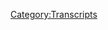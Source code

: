 {{DEFAULTSORT:
    #_TRANSCRIPT_0714:Trial Recap, Part 1
}}{{Transcript
    | title         = [[714: Trial Recap, Part 1]]
    | caption       = [https://knowledgefight.libsyn.com/714-trial-recap-part-1 Listen to this episode on Libsyn]
    | episodeNumber = [[714: Trial Recap, Part 1|714]]
    | length        = 02:49:09
}}

{{MessageBox
    | header     = Warning: Bot Generated Content
    | text       = This transcript was automatically generated by transcription software and likely contains many mistakes and misattributions. Please check the audio for definitive quotes, attribution, and context.
    | image      = N3yvass4myg91.webp
    | imagewidth = 50px
    | id         = warning
}}

{{TranscriptBlock
    | name      = Alex Jones
    | timestamp = 00:00:04.000
    | text      = Red Alert. Red alert red alert. Red Alert knowledge five days Damn, Jordan I am sweating knowledge party.com It's time to pray. I have great respect for knowledge like knowledge I'm sick of them posing as if they're the good guys shank me or the bad guy knowledge five Dan and Jordan knowledge five need money Andy and Sandy you're stopping Andy and Ken handy in Kansas. Bray Andy in Kansas, you're on the airplane. Huge fan. I love your knowledge by now knowledge fight.com
}}

{{TranscriptBlock
    | name      = Dan
    | timestamp = 00:00:58.000
    | text      = Hello, everybody welcome back. No tread I'm Dan. I'm Jordan. Dudes. Sit around worship at the altar of saline and talk a little bit about Alex Jones.
}}

{{TranscriptBlock
    | name      = Jordan
    | timestamp = 00:01:06.000
    | text      = Oh indeed. We are Dan Jordan.
}}

{{TranscriptBlock
    | name      = Dan
    | timestamp = 00:01:08.000
    | text      = Dan, Jordanne quick question for you. So you're bright spot today. My bright spot today is
}}

{{TranscriptBlock
    | name      = Jordan
    | timestamp = 00:01:14.000
    | text      = running we Oh, what fun What am I doing?
}}

{{TranscriptBlock
    | name      = Dan
    | timestamp = 00:01:18.000
    | text      = I don't know. What am i Morning Show. That is what this has become? Yeah. Delightful. week of celebration. I don't know celebrations, celebrations on celebration.
}}

{{TranscriptBlock
    | name      = Jordan
    | timestamp = 00:01:31.000
    | text      = It's yeah, you can't celebrate a sneak
}}

{{TranscriptBlock
    | name      = Dan
    | timestamp = 00:01:32.000
    | text      = Can we have the interview with reliable sources Brian Stelter son delts. Monday we have a world exclusive interview with the lawyers why Bankston and Bill Locke so funny that we do. Then Becca Lewis on Tuesday, but in order for sneak week to really be sneaky Sure. There has to be a day where nothing happened.
}}

{{TranscriptBlock
    | name      = Jordan
    | timestamp = 00:01:55.000
    | text      = There has to be a day where no surprise you expect shows the whole salutely No,
}}

{{TranscriptBlock
    | name      = Dan
    | timestamp = 00:02:00.000
    | text      = we sneaked we snuck and we didn't have something on Wednesday.
}}

{{TranscriptBlock
    | name      = Jordan
    | timestamp = 00:02:03.000
    | text      = And do you know what else when people think we zag Ah, that's when we're gonna dog baby.
}}

{{TranscriptBlock
    | name      = Dan
    | timestamp = 00:02:08.000
    | text      = See, I know that that is a quote from News Radio. But I worry because Zog means Zionist occupied gov. Okay. Well, yes. That that from Jimmy is gonna ruin Yes, there
}}

{{TranscriptBlock
    | name      = Jordan
    | timestamp = 00:02:18.000
    | text      = is a different issue. Yeah, that's trip. So
}}

{{TranscriptBlock
    | name      = Dan
    | timestamp = 00:02:20.000
    | text      = I have to put a embargo on. Yes. Yeah. But so Thursday, here we are today. We have. We're beginning a two parter about the trial time and getting up to speed on a lot of that stuff. Right. And then Friday, we cap off sneek week with an appearance on the majority report. Oh
}}

{{TranscriptBlock
    | name      = Jordan
    | timestamp = 00:02:39.000
    | text      = my God,
}}

{{TranscriptBlock
    | name      = Dan
    | timestamp = 00:02:40.000
    | text      = what do we do Sam cedar. We're
}}

{{TranscriptBlock
    | name      = Jordan
    | timestamp = 00:02:41.000
    | text      = so silly.
}}

{{TranscriptBlock
    | name      = Dan
    | timestamp = 00:02:42.000
    | text      = Yeah, a long time coming. I think uh, maybe? I don't know. I've been looking forward to that. I am a big have been a big fan of Sam and his work. And so yeah, I'm looking forward to
}}

{{TranscriptBlock
    | name      = Jordan
    | timestamp = 00:02:57.000
    | text      = I'm really excited about next week. Absolutely. What are we I'm gonna sing septuplets to Sam the entire time.
}}

{{TranscriptBlock
    | name      = Dan
    | timestamp = 00:03:04.000
    | text      = You already told me you're gonna have a tough time not doing home.
}}

{{TranscriptBlock
    | name      = Jordan
    | timestamp = 00:03:10.000
    | text      = Movies, oppressions I'm even gonna go into Lucy, daughter of the devil. I'm gonna be like, holy shit. Do you remember when you played the vampire guy? And you were like, Ah, forget everything you know about vapor. How you remember that? Yeah, it's gonna be great. Sea freeze is gonna like me.
}}

{{TranscriptBlock
    | name      = Dan
    | timestamp = 00:03:24.000
    | text      = I have thoughts about like various interviews. He's done with academics, authors, right. Debates. He's done with libertarian. Right, right. He's fucked with Steven Crowder. Right,
}}

{{TranscriptBlock
    | name      = Jordan
    | timestamp = 00:03:35.000
    | text      = right. I
}}

{{TranscriptBlock
    | name      = Dan
    | timestamp = 00:03:36.000
    | text      = just have voice acting.
}}

{{TranscriptBlock
    | name      = Jordan
    | timestamp = 00:03:37.000
    | text      = I have Brendon small. And yeah, that's it. Yeah, there we go. So what's your bright spot? My bright spot is I put it up, I finished it. I compiled all of the annoying tweets that I made. And I got rid of all the insults, and all of the personal tax and all of the anything that isn't at the trial, because I wanted to share a disorienting experience with people. There's going to be way better books written about it that make more sense, and that will be enjoyable to read. But you won't get the real experience of being there, which was disorienting and uninjured.
}}

{{TranscriptBlock
    | name      = Dan
    | timestamp = 00:04:13.000
    | text      = I think a lot of people are going to resent the lack of insults. People are going to want those insults. Yeah, well, problem you've cultivated here's the problem with a live tweeting where people are like,
}}

{{TranscriptBlock
    | name      = Jordan
    | timestamp = 00:04:26.000
    | text      = I know I know. I don't like it. Here's the problem. The final draft 50,000 words Dan, I don't know if you recall what I said the initial amount of total words I'd written over this time period.
}}

{{TranscriptBlock
    | name      = Dan
    | timestamp = 00:04:38.000
    | text      = No
}}

{{TranscriptBlock
    | name      = Jordan
    | timestamp = 00:04:40.000
    | text      = 30,000 Yeah. So yeah, the word 20,000 cut out I know how to take care of things
}}

{{TranscriptBlock
    | name      = Dan
    | timestamp = 00:04:45.000
    | text      = 20,000
}}

{{TranscriptBlock
    | name      = Jordan
    | timestamp = 00:04:49.000
    | text      = ratio so read Yeah, but it's done. You can go to my website, the quiet part loud.
}}

{{TranscriptBlock
    | name      = Dan
    | timestamp = 00:04:54.000
    | text      = It's the front and you include that whole thing where everyone was saying Great job. No, I
}}

{{TranscriptBlock
    | name      = Jordan
    | timestamp = 00:04:57.000
    | text      = did not. Again, no personal attacks. I didn't even mention that great job Barnes existed. All it is, is you can go to my website and you can download it as PDF PDF. Don't pay anything for it. Don't give anybody anything for it, donate money or just read it.
}}

{{TranscriptBlock
    | name      = Dan
    | timestamp = 00:05:15.000
    | text      = Well, what fun? Yeah. For everyone who was wondering Where were those? Oh, Dad, where are those tweets? Oh,
}}

{{TranscriptBlock
    | name      = Jordan
    | timestamp = 00:05:22.000
    | text      = I'm so sensitive. For writing good Twitter, but
}}

{{TranscriptBlock
    | name      = Dan
    | timestamp = 00:05:27.000
    | text      = you had a good you had a good tenure at your new job.
}}

{{TranscriptBlock
    | name      = Jordan
    | timestamp = 00:05:32.000
    | text      = As you refer to it, I say, I got a gig one time and it is death for me.
}}

{{TranscriptBlock
    | name      = Dan
    | timestamp = 00:05:40.000
    | text      = When I picked a funny way to describe it,
}}

{{TranscriptBlock
    | name      = Jordan
    | timestamp = 00:05:43.000
    | text      = yes, for a short period of time, yes, I
}}

{{TranscriptBlock
    | name      = Dan
    | timestamp = 00:05:45.000
    | text      = get it. Because it kind of sounds like someone was paying you to do it. Dutch is a dull area. It does it it is and it said so during the day. Like I said, we're starting to part one of the trial coverage James sort of the surrounding aura. Indeed, in some sense, I think the surrounding stuff will be a little bit more in the next episode. Gotcha. But today, what we're going to be doing is going over the testimony that Alex gave at the trial, which I didn't expect we were going to cover because I thought all that stuff was like you can't make copies of this, but then it's on law and crime.
}}

{{TranscriptBlock
    | name      = Jordan
    | timestamp = 00:06:21.000
    | text      = I guess they just put it out there. So So yeah, I mean, it's ours now. Yeah. Now the neck you can do about it.
}}

{{TranscriptBlock
    | name      = Dan
    | timestamp = 00:06:28.000
    | text      = 1000s of people are watching those videos. So I'm gonna go ahead and use now that audio. So we're going to cover Alex's, the the direct questioning from rainfall. Sure. And then the cross examination, and then we're going to get into the aftermath of the compensatory damages. Sure. And that's where we're going to leave off. Okay, Alex's response to the compensatory damages, waiting for the next day when he will end up in the punitive. Gotcha. Okay, so that is that is what part one will cover and then part two, we'll pick up and roll from there.
}}

{{TranscriptBlock
    | name      = Jordan
    | timestamp = 00:07:06.000
    | text      = So this one is, is far from home. And then the next one is endgame. I forgot how these movies are titled.
}}

{{TranscriptBlock
    | name      = Dan
    | timestamp = 00:07:14.000
    | text      = I haven't seen any of them. Okay, so yes, good call. 100%. perfectly accurate. Marvel metaphor. So before we do that, though, Jordan, let's get back to something we haven't done in a while. Oh, say hello to some new walks. Hey, so first objection, non responsive. Thank you so much. You are now policy walk.
}}

{{TranscriptBlock
    | name      = Alex Jones
    | timestamp = 00:07:33.000
    | text      = I'm a policy wonk. Thank
}}

{{TranscriptBlock
    | name      = Jordan
    | timestamp = 00:07:34.000
    | text      = you very much. Thank
}}

{{TranscriptBlock
    | name      = Dan
    | timestamp = 00:07:35.000
    | text      = you Next after Knowmia podcast, you inspired me to fact check my local birch rate weirdo in podcast form. Thank you. You're now policy walk.
}}

{{TranscriptBlock
    | name      = Alex Jones
    | timestamp = 00:07:44.000
    | text      = I'm a policy wonk.
}}

{{TranscriptBlock
    | name      = Dan
    | timestamp = 00:07:45.000
    | text      = Thank you very much. Next hearing the old technocrat drop makes me feel three years younger. Thank you so much. You are now policy walk.
}}

{{TranscriptBlock
    | name      = Alex Jones
    | timestamp = 00:07:51.000
    | text      = I'm a policy wonk. Thank
}}

{{TranscriptBlock
    | name      = Jordan
    | timestamp = 00:07:52.000
    | text      = you very much.
}}

{{TranscriptBlock
    | name      = Dan
    | timestamp = 00:07:53.000
    | text      = Next, Justin atony. You're going Zimbabwe. Policy? Well, I'm a policy.
}}

{{TranscriptBlock
    | name      = Jordan
    | timestamp = 00:08:00.000
    | text      = I forgot that one. Oh, how much have we forgotten? I
}}

{{TranscriptBlock
    | name      = Dan
    | timestamp = 00:08:03.000
    | text      = thought it was a baby.
}}

{{TranscriptBlock
    | name      = Jordan
    | timestamp = 00:08:06.000
    | text      = But I still like it. That was good. Thank you very much.
}}

{{TranscriptBlock
    | name      = Dan
    | timestamp = 00:08:08.000
    | text      = Next, it may be easier to just say it's pronounced. Mikayla. My mom was a creative speller. Thank you so much for now policy walk.
}}

{{TranscriptBlock
    | name      = Alex Jones
    | timestamp = 00:08:15.000
    | text      = I'm a policy wonk. Thank
}}

{{TranscriptBlock
    | name      = Dan
    | timestamp = 00:08:16.000
    | text      = you very much Mikayla and angering Alex by being tall at the mall. Thank you so much. You are now policy walk.
}}

{{TranscriptBlock
    | name      = Alex Jones
    | timestamp = 00:08:22.000
    | text      = I'm a policy wonk.
}}

{{TranscriptBlock
    | name      = Jordan
    | timestamp = 00:08:23.000
    | text      = Thank you very much. Finally, Jordan.
}}

{{TranscriptBlock
    | name      = Dan
    | timestamp = 00:08:24.000
    | text      = We have a technocrat in the mix. I had to make that other person feel three years younger, we use the old draw. All right. But my husband knows the term is policy walk but still calls it pollywog. He's going to be so happy. He's now a technocrat. Thank you so much. You are now a technocrat.
}}

{{TranscriptBlock
    | name      = Alex Jones
    | timestamp = 00:08:39.000
    | text      = I'm a policy wonk. Telling you brilliant someone someone sodomized, sent me a bucket of poop daddy sharp. Jar Jar Binks has a Caribbean black action. He's a loser. Little little Katie, baby. I don't want to hate black people. I renounced Jesus Christ.
}}

{{TranscriptBlock
    | name      = Dan
    | timestamp = 00:08:59.000
    | text      = Thank you so much.
}}

{{TranscriptBlock
    | name      = Jordan
    | timestamp = 00:09:00.000
    | text      = Yes, thank you very much.
}}

{{TranscriptBlock
    | name      = Dan
    | timestamp = 00:09:02.000
    | text      = So now, Jordan, we begin with Alex being sworn in. And I do think that this isn't going to be a complete play by play of everything that happens. Because there's a lot of stuff that I think honestly, anyone who listens to our show would be like, this is boring. This is, you know,
}}

{{TranscriptBlock
    | name      = Jordan
    | timestamp = 00:09:19.000
    | text      = that was a lot of the experience of us being in the room for especially his first day. I've just been like, are you doing an ad read right now
}}

{{TranscriptBlock
    | name      = Dan
    | timestamp = 00:09:27.000
    | text      = read? Well, we might include that well, baby, but Alex is sworn in and he's trying he tries to take a piece of paper up to the stand with him, which causes a little problem.
}}

{{TranscriptBlock
    | name      = Judge Maya Gamble
    | timestamp = 00:09:39.000
    | text      = Right now you have a
}}

{{TranscriptBlock
    | name      = Reynal
    | timestamp = 00:09:41.000
    | text      = witness? I do. The defense would call Alex Jones. All right,
}}

{{TranscriptBlock
    | name      = Judge Maya Gamble
    | timestamp = 00:09:46.000
    | text      = Mr. Jones, come stand in front of me. Please. Raise your right hand. Do you solemnly swear or affirm under penalty of perjury that the testimony you are about to give shall be the truth, the whole truth and nothing but the truth? 100 Thank you come have a seat. In the witness chair, there's water and glasses, you have pretty good volume, I don't think you'll need to lean into the microphones, I see that you have a document with you. I don't know if you were here when I explained to a prior witness who brought documents with them that you can't look at any document for any reason while you're testifying, and so on unless one of the lawyers or myself instructs you to do so. So I'm going to ask you to actually just give it back to Mr. Renault until he may think you need it. Okay. If you understand
}}

{{TranscriptBlock
    | name      = Dan
    | timestamp = 00:10:34.000
    | text      = all that, okay. One of the things that's fun about that, is that, you know, Alex is so invested in this, like, we're teleprompter free, you know, and then he's trying to bring handwritten notes to the stand. So you remember his talking points?
}}

{{TranscriptBlock
    | name      = Jordan
    | timestamp = 00:10:48.000
    | text      = I mean, it the fact that they were handwritten to like, come on. Really?
}}

{{TranscriptBlock
    | name      = Dan
    | timestamp = 00:10:53.000
    | text      = Yeah. I mean, on some level, I get it. I get the impulse. Yeah, I would rather have talking points. Sure. Sure. No, that's just being adrift at sea. Right. Having to answer whatever question is asked of me fair. But yeah, you can't you don't get to do that.
}}

{{TranscriptBlock
    | name      = Jordan
    | timestamp = 00:11:10.000
    | text      = Yeah, I mean, we were this wasn't day one of the trial. No, you know, like we have already this day five. Yeah, we? Yeah. We've already experienced this Tuesday. Now, this would have been day seven. Day six. Yes. Day six of the trial proper. Yeah. Because if you don't count if you don't election, day six. So but like we had seen for a week. Everyone come unprepared. And then they had a weekend.
}}

{{TranscriptBlock
    | name      = Dan
    | timestamp = 00:11:39.000
    | text      = Yeah, because what we have not discussed is up till this point. You already had Owen Troyer, you already had Aria, you
}}

{{TranscriptBlock
    | name      = Jordan
    | timestamp = 00:11:46.000
    | text      = already had. Becca, you already had wills zip. Yeah. Mr. Crouch.
}}

{{TranscriptBlock
    | name      = Dan
    | timestamp = 00:11:52.000
    | text      = Yeah. And so you'd already had like a real contrast in the Info Wars, people and the witnesses that were being called by the plaintiffs in terms of their ability to answer basic questions. Sure. Yeah. And so Alex comes up. Oh, I also didn't include the part where he was scolded for chewing gum and then dried out of his mouth. Oh, my God, there were some things that were just kind of like, what do we do? And we have some things to talk about. Let's not get bogged down. Yeah, we're gonna be here a while. So ran all comes in with his first question. And one of the things that I think becomes abundantly clear really fast is that Alex does not appreciate the notion of not just being able to ramble, right? Yes, he was not a fan. It's one of the things that he has, it's the most sacred to him. And he does not respond well to being told you have to answer questions.
}}

{{TranscriptBlock
    | name      = Unknown Speaker
    | timestamp = 00:12:43.000
    | text      = Alex, would you please introduce yourself to the ladies and gentlemen of the jury?
}}

{{TranscriptBlock
    | name      = Alex Jones
    | timestamp = 00:12:47.000
    | text      = I am Alex Jones.
}}

{{TranscriptBlock
    | name      = Reynal
    | timestamp = 00:12:50.000
    | text      = How are you feeling today? I
}}

{{TranscriptBlock
    | name      = Alex Jones
    | timestamp = 00:12:52.000
    | text      = actually feel good, because I get a chance to for the first time, say what's really going on instead of the corporate media and high powered law firms manipulating what actually did
}}

{{TranscriptBlock
    | name      = Unknown Speaker
    | timestamp = 00:13:03.000
    | text      = I want to start by kind of letting the jury know a little bit about your views, and where you grew up so that you get to know you
}}

{{TranscriptBlock
    | name      = Alex Jones
    | timestamp = 00:13:12.000
    | text      = better. Is that okay? Okay. Before we do that, I just do want to say this. I'm right here. As I said many times, I apologize to both
}}

{{TranscriptBlock
    | name      = Unknown Speaker
    | timestamp = 00:13:20.000
    | text      = sustained so Mr. Jones, one of the instructions I just gave you is that this is not a
}}

{{TranscriptBlock
    | name      = Alex Jones
    | timestamp = 00:13:25.000
    | text      = question. And the answer. She got the monologue, but not me.
}}

{{TranscriptBlock
    | name      = Unknown Speaker
    | timestamp = 00:13:29.000
    | text      = And so you have to only answer questions that are asked to
}}

{{TranscriptBlock
    | name      = Dan
    | timestamp = 00:13:33.000
    | text      = you. So you can see here that in the first question Alex has asked, he's already off track. He's trying to monologue and control the entirety of the conversation because he goes, why wouldn't he think you should be able to? I find it hard to imagine the Renault has had any success ever trying to keep Alex on point. Like off the stand? Yeah. So why should this be any different right? At the end, Alex says that it's not fair that he doesn't get to talk but she got to monologue. This is in reference to Scarlett Lewis's testimony from just prior to him taking the stand. And there's a reason why she got to monologue as Alex, but it's because rain all knew damn well that he wasn't going to object an interrupter for as much of a shithead as he seems to be, I don't think right now is so detached from his humanity as to deprive Miss Lewis of her chance to speak her piece to Alex after all this time and him dodging the moment of having to look her in the face and hear her words. Yeah. Truth be told, Louis probably was a bit off subject at a few points in her testimony. And if rain all it objected, there's a really good chance that the judge would have no choice but to refocus the question asked, but he didn't do that. And that's what Alex is mad about. Yeah, not mad that she got a monologue and you don't that your lawyer didn't stop it.
}}

{{TranscriptBlock
    | name      = Jordan
    | timestamp = 00:14:46.000
    | text      = Right. Right. Right. Yeah. I mean, it does seem like what is really causing Alex ire is that his lawyer did not badger Scarlet Lewis with questions
}}

{{TranscriptBlock
    | name      = Dan
    | timestamp = 00:14:57.000
    | text      = or interrupt her answers of questions that Tell the plaintiffs attorneys. Right.
}}

{{TranscriptBlock
    | name      = Jordan
    | timestamp = 00:15:01.000
    | text      = Right. Right. You understand why we're here?
}}

{{TranscriptBlock
    | name      = Dan
    | timestamp = 00:15:04.000
    | text      = Yeah, I think that it would have taken a really cold cold lawyer, man. Yeah. Objection non responsive to her talking about her. Yeah. Her son died. Yeah, that would have been a dark day. Yeah. So Alex doesn't want the distress as he was trying to with this sidebar that he was going down, that he apologized, and he's sorry, and all that. So he attempts an apology here.
}}

{{TranscriptBlock
    | name      = Unknown Speaker
    | timestamp = 00:15:30.000
    | text      = Mr. Jones, have you been wanting to apologize to the plaintiffs in this case? For a long time? Yes. And what would you like to say to
}}

{{TranscriptBlock
    | name      = Alex Jones
    | timestamp = 00:15:40.000
    | text      = them, that I never intentionally tried to hurt you. I never even said your name. Until this case, came to court. I didn't even really know you weren't until a couple of years ago, when all this started up. The internet had a lot of questions, I had questions. And over that six, seven year period before I got sued, or six year period, it's clear, you can see the whole progression of us the few times we covered it, try to actually find out what happened. And that's really been my big frustration is that people have said that I personally tried to hurt them or coming after him when I questioned every big event. And a lot of times, it turns out that we've not been told the truth. And a perfect example, is today, where they play a 32nd or one minute clip. And I had just done that this morning. And I knew that I said, I believe that scarlet Lewis is real, and she's a really nice person. And she's really a sweet person. And then I went through and talked about her ex husband too. And and then I said, I believe they're being fed and manipulated on this end. So a perfect when you hear
}}

{{TranscriptBlock
    | name      = Jordan
    | timestamp = 00:16:52.000
    | text      = Christ. Oh, my God
}}

{{TranscriptBlock
    | name      = Dan
    | timestamp = 00:16:54.000
    | text      = just wants to power through. Oh my god. So the clip he's talking about is something we went over on our 711 episode, Episode 711. It was an episode about wasn't in 711 either. That was the clip of Alex talking about how Heslin appeared slow, right? And all this he's he's trying to argue that this is a you know, they selectively edited ever.
}}

{{TranscriptBlock
    | name      = Jordan
    | timestamp = 00:17:17.000
    | text      = Right, whatever. Yeah, his argument was essentially, you didn't play the whole clip. See what happened is the first thing I said was, I'm sorry. And then I said that was slow. And that I think he is on the spectrum. So
}}

{{TranscriptBlock
    | name      = Dan
    | timestamp = 00:17:32.000
    | text      = this is not an apology. That is Alex attempting to defend himself by saying that he didn't mean to hurt anyone. And he didn't actually even say things that would hurt them to begin with. Because, you know, people just take things he says out of context and attack him. This is pathetic. But this is Alex's understanding of an apology. It's not about recognizing and respecting the pain that other people experience due to your actions. It's about pretending that you care they were hurt, and that it was someone else's fault. It's cowardly. But it's to be expected.
}}

{{TranscriptBlock
    | name      = Jordan
    | timestamp = 00:18:01.000
    | text      = Yeah. I mean, if you follow His words, he's essentially saying, basically, you're not smart enough to understand why what I did was actually okay, here are my excuses that you just don't understand. Like, you're mad at me. But really, it's your fault,
}}

{{TranscriptBlock
    | name      = Dan
    | timestamp = 00:18:17.000
    | text      = right? I didn't hurt you. It's the media lying about the things that I said, I don't even know who you are. I never said your name. Yeah, like,
}}

{{TranscriptBlock
    | name      = Jordan
    | timestamp = 00:18:26.000
    | text      = yeah, a very respectful thing to say. And your defamation trial is honestly, I didn't even know who you were. It doesn't matter to me who my hurt,
}}

{{TranscriptBlock
    | name      = Dan
    | timestamp = 00:18:34.000
    | text      = right? It's almost techies and bison in the street fighter. A little bit like, Wow, you are a real villain here. The day that I came to your village is the most important day of your life. For me. It was Tuesday,
}}

{{TranscriptBlock
    | name      = Jordan
    | timestamp = 00:18:45.000
    | text      = nothing. Yeah, that's like Jesus man. But that's how you're gonna go. Good. Not great.
}}

{{TranscriptBlock
    | name      = Dan
    | timestamp = 00:18:51.000
    | text      = So Ray Nall wants to humanize Alex obviously. And so part of this is walking through some of his earlier life. And I didn't cut clips from all of it. But there's some stuff that just seemed like, wow, this doesn't match up at all right where I usually talk. Yeah, we were in there. Yeah. So here's the first of that.
}}

{{TranscriptBlock
    | name      = Unknown Speaker
    | timestamp = 00:19:09.000
    | text      = Can you let us know where where are you from Texas originally?
}}

{{TranscriptBlock
    | name      = Alex Jones
    | timestamp = 00:19:14.000
    | text      = I first was born in Dallas that I grew up in a suburb of Dallas called Rockwall.
}}

{{TranscriptBlock
    | name      = Unknown Speaker
    | timestamp = 00:19:19.000
    | text      = And how old were you when you move to Austin? 60. And can you tell the members of the jury why your family relocated?
}}

{{TranscriptBlock
    | name      = Alex Jones
    | timestamp = 00:19:27.000
    | text      = My dad sold his dental practice and it was too much crime in Dallas and Austin. Just say
}}

{{TranscriptBlock
    | name      = Dan
    | timestamp = 00:19:33.000
    | text      = there's too much crime in Dallas who boy you lived in rock wall too much crime and wealthy suburb. Apparently, watch Alex's documentary. You know, it's one of the richest suburbs in the in the country and everybody's rolling around and Rolls Royces and doing workers on
}}

{{TranscriptBlock
    | name      = Jordan
    | timestamp = 00:19:52.000
    | text      = boats. His problem is there's too much wage theft going on. So you know, there was a lot of crime going on in that neighborhood.
}}

{{TranscriptBlock
    | name      = Dan
    | timestamp = 00:19:59.000
    | text      = So Service employees were paid too little. That's been Yes, she
}}

{{TranscriptBlock
    | name      = Jordan
    | timestamp = 00:20:03.000
    | text      = was, is that the people he was around? We're not paying their employees? Well,
}}

{{TranscriptBlock
    | name      = Dan
    | timestamp = 00:20:08.000
    | text      = I you know, I respect that wish it was. Yeah, I think that he knew better than to do the I grew up in a town where Satanists are trying to recruit me to worshipping the devil because they knew that through psychic powers the devil gave them I would be important to God's mission in the future. And I uncovered a drug ring within the Rockwall police department and they threatened to murder me if I didn't leave town. I think that maybe he knew that the jury wouldn't take kindly to that. Or maybe it would paint him in a bad life. Yes, it's clearly ridiculous.
}}

{{TranscriptBlock
    | name      = Jordan
    | timestamp = 00:20:38.000
    | text      = Yeah, it would be a little bit like the juries, punitive damages at that point would have to come back with like, No, he has to wear a straight jacket forever. You know, like that. If you say that on the stand punitive damages, stop being money.
}}

{{TranscriptBlock
    | name      = Dan
    | timestamp = 00:20:50.000
    | text      = I think Alex is pretty lucky that this is not one of those performative judge exact situation situations,
}}

{{TranscriptBlock
    | name      = Jordan
    | timestamp = 00:20:55.000
    | text      = Section eight.
}}

{{TranscriptBlock
    | name      = Dan
    | timestamp = 00:20:58.000
    | text      = So Alex talks about some of his early influences. And this was one of the points where I almost had to leave the courtroom.
}}

{{TranscriptBlock
    | name      = Unknown Speaker
    | timestamp = 00:21:05.000
    | text      = How old were you when you first felt that you wanted to be on the air that you wanted to
}}

{{TranscriptBlock
    | name      = Reynal
    | timestamp = 00:21:13.000
    | text      = work in media?
}}

{{TranscriptBlock
    | name      = Alex Jones
    | timestamp = 00:21:16.000
    | text      = When I was about 17, I really liked listening to talk radio. And I'd grown up with my dad on road trips was like Larry King, when he was still on radio. And I really liked Larry King on radio, and then also on CNN, and I also like Howard Stern, I thought he was funny. And I really wanted to be a talk show host.
}}

{{TranscriptBlock
    | name      = Dan
    | timestamp = 00:21:35.000
    | text      = You liked CNN, you like the Clinton news network, please? This is a strategic answer on Alex's part, because he doesn't want to say to the jury that he was brought up listening to and admiring extreme far right demagogues and Christian identity radio preachers. He doesn't want to say to the jury that he was a devoted fan of the British Israelite preacher, David J. Smith, or how he was a regular listener to the Holocaust denying preacher texts Mars, whose church Alex has said repeatedly that he attends Yeah, he doesn't want to even tell the version of the story that he relayed in his documentary, Alex's war, because even that would sound bad to a jury, Larry King and Howard Stern are largely mainstream touchstones. And they do the sort of shows that Alex wants the jury to think he does. It's total bullshit. But it's also very clear why he's presenting his inspiration to get into media this way, so the jury doesn't get an accurate sense of what his career has actually been about. Also kind of makes Alex Lee Moyers editing choices look even more embarrassing, the use of swelling music over Alex telling the tale of how he discovered people bringing the fight to the New World Order on public access. And now that was the moment he realized he wanted to get into this field. seems particularly dumb now. Just imagine the same music that she played over Alex saying, I really like Larry King's radio show and wanted to host a chat program like yes, not not quite so it doesn't have the same flair. It is maybe you got played or maybe you want it to be played.
}}

{{TranscriptBlock
    | name      = Jordan
    | timestamp = 00:23:00.000
    | text      = It is so very funny. To me the idea of having made a documentary and then only days later, here, your subject almost completely disavow every single thing in that documentary. Yeah, under oath.
}}

{{TranscriptBlock
    | name      = Dan
    | timestamp = 00:23:15.000
    | text      = I'm also seeing like, I don't know, I'm getting reset wars vibes in terms of like, I think there was a lot of ramping up to it. And it seems like
}}

{{TranscriptBlock
    | name      = Jordan
    | timestamp = 00:23:27.000
    | text      = no one cares. No one cares at all about that fucking
}}

{{TranscriptBlock
    | name      = Dan
    | timestamp = 00:23:31.000
    | text      = documentary.
}}

{{TranscriptBlock
    | name      = Jordan
    | timestamp = 00:23:32.000
    | text      = I don't know. I mean, that I feel
}}

{{TranscriptBlock
    | name      = Dan
    | timestamp = 00:23:34.000
    | text      = almost like I'm dumb for doing as much work in advance. Because I kind of I kind of thought it would be a little bit more widely discussed and maybe viewed than it was at a pre emptive
}}

{{TranscriptBlock
    | name      = Jordan
    | timestamp = 00:23:49.000
    | text      = further pre mark. I mean, they had some big names pre marketing it, you know, like they interview with Greenwald, it feels like that should move the needle somewhat. Right. And there
}}

{{TranscriptBlock
    | name      = Dan
    | timestamp = 00:23:59.000
    | text      = were ostensibly 2 million followers. There were a lot of pre orders online, which, however you want, I guess, I don't know. Anyway, Alex's early show that he did, beginning of his career apparently quite different. Yes. Then the current way different.
}}

{{TranscriptBlock
    | name      = Unknown Speaker
    | timestamp = 00:24:14.000
    | text      = And what was the format of your early shows on Austin public access TV?
}}

{{TranscriptBlock
    | name      = Alex Jones
    | timestamp = 00:24:20.000
    | text      = It wasn't as conspiratorial or political. There was some of that because there was other people doing those shows and I already knew about that information. But it was just all over the map. It was just really call it shows different topics. Did variety shows like carved pumpkins on TV on Halloween and, you know, have a guy come in with his pet monkey and dances around just fun stuff, because he's also liked Johnny Carson growing up.
}}

{{TranscriptBlock
    | name      = Dan
    | timestamp = 00:24:44.000
    | text      = Okay, that's complete bullshit. Maybe Alex did do a bit of goofing off on his show, but it was also straight up conspiracy content. He and his early public access co host Jeff Davis made a documentary together titled Are you practicing communism? If It gives you some sense of the vibe he was working with back then. It's really hard to get your hands on the shows from back then. But the ones I've seen are complete bullshit and conspiracy laden nonsense. And it's super easy to find accounts from people who worked at the station with him back then. Right? He was a raving conspiracy lunatic even back then he was an asshole, and no one liked working with him. That's why that's a big part of why his career took the trajectory.
}}

{{TranscriptBlock
    | name      = Jordan
    | timestamp = 00:25:25.000
    | text      = Right? It would be it would have been more fun. If that was like a PSA, where it's like, they're like, Are you practicing your piano lessons? You know, like, Are you practicing your communists? Are
}}

{{TranscriptBlock
    | name      = Dan
    | timestamp = 00:25:35.000
    | text      = you working on your?
}}

{{TranscriptBlock
    | name      = Jordan
    | timestamp = 00:25:36.000
    | text      = Absolutely, yeah. Practice makes perfect. Are you going to Communist in Carnegie Hall is the question that you should be asking yourself.
}}

{{TranscriptBlock
    | name      = Dan
    | timestamp = 00:25:43.000
    | text      = Yeah, yeah. I tried to watch that documentary. And well, it's not a documentary. It's like them sitting at a table. Complaining about kami. It's Between Two Ferns. Sort of. But there's a table. Sure. No firms right. It just was like, I can't I'm not going to do this. If there was there was no flare, nothing. No array. Nothing anti communist. Terrible. But look, man, Alex, Alex, love Larry King. Course. Tell
}}

{{TranscriptBlock
    | name      = Unknown Speaker
    | timestamp = 00:26:12.000
    | text      = us in those you told us already about Larry King, and about Howard Stern? Who would you say influenced you artistically in the format and how you you did your show, then and became the man you are today?
}}

{{TranscriptBlock
    | name      = Alex Jones
    | timestamp = 00:26:25.000
    | text      = I mean, really, I? Well, I listened to Larry King a lot as my dad listen to him on the radio. A lot when I was so different. I was like, six, seven or rose colored king. And then I watched him a lot of nights at home and Junior High in high school. So I would I would say more than anybody Larry King.
}}

{{TranscriptBlock
    | name      = Dan
    | timestamp = 00:26:40.000
    | text      = If Alex's dad listened to Larry King, it was yelling at him. It was like listening to Larry King and Big Sur this fucking communist.
}}

{{TranscriptBlock
    | name      = Jordan
    | timestamp = 00:26:49.000
    | text      = You know what, honestly, I would almost believe that. And here's why the Alex's need to interrupt over the TV. Sad to have come from somewhere. I think it's entirely possible that he did watch his dad, just interrupt Larry King is screaming at the TV all the time.
}}

{{TranscriptBlock
    | name      = Dan
    | timestamp = 00:27:07.000
    | text      = i It's an interesting theory. I think that that could just be a style he developed totally, totally, I understand attention span, highly knee jerk reactive. But yeah, you know, you do what you see. So I
}}

{{TranscriptBlock
    | name      = Jordan
    | timestamp = 00:27:21.000
    | text      = mean, I'm just saying that I'm I'm aging and now I'm recognizing my my father's actions in my own. And this is a tirely about me, I have no idea what we're talking about. I
}}

{{TranscriptBlock
    | name      = Dan
    | timestamp = 00:27:30.000
    | text      = can't relate to that at all. locked himself in a room worked all the time. Anyway, Alex touches on his first documentary. And this is real fun claim.
}}

{{TranscriptBlock
    | name      = Unknown Speaker
    | timestamp = 00:27:45.000
    | text      = Did you also start making in order to support Infowars? Did you also start making documentaries?
}}

{{TranscriptBlock
    | name      = Alex Jones
    | timestamp = 00:27:54.000
    | text      = I did start making documentaries. In 1987. I made my first documentary America destroyed by design, about the great reset. Oh, yeah, that right? Yeah. And different un documents that were in. And I made more than 25 more films after that.
}}

{{TranscriptBlock
    | name      = Dan
    | timestamp = 00:28:09.000
    | text      = See, this is like so indicative of Alex's shit, like this, pretending that his first documentary was about the great reset something that didn't become a hot topic and conspiracy circles until 2021. Yeah, basically, like this is so this is what he's about. He's about retconning. He takes these things that he yelled about in the past and then applies modern labels and contexts to them. Yep. In order to make it look like hashtag Alex Jones was always right. Yeah, yeah, it's just such bullshit. But you weren't yelling about the great reset. You were yelling about like agenda. 21. And yeah, and the road in Texas or the the road through? What was what was it?
}}

{{TranscriptBlock
    | name      = Jordan
    | timestamp = 00:28:53.000
    | text      = Oh, yeah. Highway. Yeah. The North transatlantic North American highway corridor. Yeah,
}}

{{TranscriptBlock
    | name      = Dan
    | timestamp = 00:28:58.000
    | text      = something like that. You're yelling about national parks having a sign up sheet ends up? Yeah. Get off. It was
}}

{{TranscriptBlock
    | name      = Jordan
    | timestamp = 00:29:05.000
    | text      = It is like we talked about it with the with Mark and Bill just a little bit. But it is like, you can't really have a jury of Alex's peers out of anybody that's that doesn't like, How can you say, Oh, you're You can't lie under oath to that, like you and I both know that. That's a complete lie, you know, but I was gonna say it. I don't
}}

{{TranscriptBlock
    | name      = Dan
    | timestamp = 00:29:26.000
    | text      = know if that's a substantive lie to the case. Totally. Totally. So maybe it's kind of fine for the proceedings of this that right, but
}}

{{TranscriptBlock
    | name      = Jordan
    | timestamp = 00:29:33.000
    | text      = you're under oath. I know. I know. All that stuff. I know. I know. It's legally all that it is. But there is a certain part of me that's like, you have to be able to know that Alex is lying even about that, you know?
}}

{{TranscriptBlock
    | name      = Dan
    | timestamp = 00:29:46.000
    | text      = Sure. Sure. Yeah. I agree with that. Yeah. I think that this runs into the issue of the separate realities, because you know, there's a part of Alex that probably believes absolutely that I was talking
}}

{{TranscriptBlock
    | name      = Jordan
    | timestamp = 00:29:59.000
    | text      = about Hey, I when I was three years old, I had a dream about The Great Race and the Lord spoke to me.
}}

{{TranscriptBlock
    | name      = Dan
    | timestamp = 00:30:05.000
    | text      = Like, how does narcissism work? And its effects on whether or not you think you're being truthful? Yeah, ya know, like, and that's something that would be difficult to unpack. But I would say that oh Thor, no oath, you're a fool if you think Alex is ever going to like, actually give you truthful answers, tricks and direct answer. Yes. So we get back to talking about the time of Sandy Hook, on Alex's show, right? And what was his show? Like? What was the environment at Infowars? I believe I
}}

{{TranscriptBlock
    | name      = Unknown Speaker
    | timestamp = 00:30:35.000
    | text      = recall. Can you tell us what the sort of different segments are that would appear on a given day at Infowars? Circa 2012.
}}

{{TranscriptBlock
    | name      = Alex Jones
    | timestamp = 00:30:49.000
    | text      = There was my four hour radio show that a 2012 was just a webcam on me, for people that wanted to watch it online. And then it was just it was me of a dashboard camera. 2012. And then. I mean, that was basically,
}}

{{TranscriptBlock
    | name      = Dan
    | timestamp = 00:31:10.000
    | text      = the primary goal of Alex's answer here is to downplay his own relevance and the size of his operation in 2012. He wants the jury to think that though he's a big, famous boy, now, back then he was really just a mom and pop talk show. Unfortunately, he's lying. He didn't just have a webcam on a desk. At that point, he had two studios, each with multiple camera angles available at any point, he also had more than just his show being broadcast daily since the Infowars. Nightly News was in existence at that point, the nightly news started in 2011. And it contained a bunch of content that's relevant to this very lawsuit like instances of Rob do covering Sandy Hook. Alex knows all this, but the goal is to create the perception that he really wasn't that big back then. So it couldn't have been him that was so influential in getting the Sandy Hook conspiracies rolling and causing the harm that was done to Neil and Scarlet. It's a fraud. And one of the telltale signs is him pretending a show he produced all the way to 2017 doesn't exist. It's nonsense. Never heard of it before. What's this?
}}

{{TranscriptBlock
    | name      = Jordan
    | timestamp = 00:32:12.000
    | text      = I've never heard of it. Before. I was I was thinking about this. I can't think of any testimony real or fictional I have ever seen. That may be more chock filled with absolute non truths, you know? And it is it is like you were saying, you know, like, that's because in this world, I don't think we're ever dealing with a truth or a lie that doesn't exist, we're dealing with both, and neither simultaneously.
}}

{{TranscriptBlock
    | name      = Dan
    | timestamp = 00:32:38.000
    | text      = What's what's convenient and useful to me is the truth is the truth. And I believe it under a lie detector. Yeah. And I think that it's bizarre, because the you know, narcissism for Alex works in this way of like, all right, when I need to inflate my self, right, in 2012, I had the biggest show in the world at 100 million real estate.
}}

{{TranscriptBlock
    | name      = Jordan
    | timestamp = 00:33:02.000
    | text      = every world leader on the planet writes to my show,
}}

{{TranscriptBlock
    | name      = Dan
    | timestamp = 00:33:05.000
    | text      = Ron Paul loved me and he was the rightful President Oh, something I owned the Tea Party, one of them ran, run the Tea Party, he
}}

{{TranscriptBlock
    | name      = Jordan
    | timestamp = 00:33:13.000
    | text      = did explicitly say
}}

{{TranscriptBlock
    | name      = Dan
    | timestamp = 00:33:15.000
    | text      = that. And then the narcissism here is that he needs to not be very big, because it's important for him to not have the grand title, the thing that is naked,
}}

{{TranscriptBlock
    | name      = Jordan
    | timestamp = 00:33:26.000
    | text      = right, right, right. What is that Hallmark thing of psychopaths is that the manipulating based on what they people think want to hear in any situation is one of those things like that. Yeah, that sounds right.
}}

{{TranscriptBlock
    | name      = Dan
    | timestamp = 00:33:36.000
    | text      = So with this next clip, is where Alex gets to talking about the how talk show hosts are judged. And this is bizarre.
}}

{{TranscriptBlock
    | name      = Unknown Speaker
    | timestamp = 00:33:49.000
    | text      = At the time 2012. How did you all source the or how did you source the stories that you wanted to cover during that segment of your talk radio, or
}}

{{TranscriptBlock
    | name      = Alex Jones
    | timestamp = 00:34:01.000
    | text      = 95%? Of what we were covering? Was mainstream news going look, they're saying this? Do you believe it? Or what do you make of this? I mean, it's that kind of thing, is that we would simply do a talk radio does. That's what talk radio does. That's what Larry King did, is stalking his articles, talking about what's going on what people are saying, as callers, what do you think of that? Do you buy that? What do you think's going to happen next? Are they're really WMDs in Iraq? Are they lying about it? And then the talk show hosts make their predictions about what they think. And then the talk radio listeners, basically keep note and see who's the most accurate, and it becomes a big game to see who has made the best predictions and things like that. And so that kind of lends itself to, to the very nature of a soapbox, is people speculating. That's the nature of people going to a park and standing up in Speaker's Corner in London for 600 yours you're giving their opinion. That's what free speech is.
}}

{{TranscriptBlock
    | name      = Jordan
    | timestamp = 00:35:03.000
    | text      = Oh, okay. That is one of the most absurd descriptions of like five different things I've ever
}}

{{TranscriptBlock
    | name      = Dan
    | timestamp = 00:35:09.000
    | text      = heard. I mean, it got into like town crier. Exactly. Yeah. He thinks that like his audience is sitting there with a pen and a pad. His prediction.
}}

{{TranscriptBlock
    | name      = Jordan
    | timestamp = 00:35:18.000
    | text      = They have they it's like it's like they're they have baseball scorecards. They're like, Oh, that guy Alex had a single on this one. draw one line. Holy shit. Rush Limbaugh hits one out of the park. I mean,
}}

{{TranscriptBlock
    | name      = Dan
    | timestamp = 00:35:31.000
    | text      = look, from the time that we've been doing this show and the predictions that we've seen from him, if anyone was doing this, and talk show hosts were judged by this. Yeah. He'd be out of business.
}}

{{TranscriptBlock
    | name      = Jordan
    | timestamp = 00:35:42.000
    | text      = He was an outlier. Yeah.
}}

{{TranscriptBlock
    | name      = Dan
    | timestamp = 00:35:46.000
    | text      = farside Yes. It would be an outlier. That's true. He's fortunate that no one is keeping a pen. And
}}

{{TranscriptBlock
    | name      = Jordan
    | timestamp = 00:35:54.000
    | text      = if that is true, that God damn, the world
}}

{{TranscriptBlock
    | name      = Dan
    | timestamp = 00:35:57.000
    | text      = would have to have been destroyed multiple times over by now. Yeah, in order for his predictions to have any decent tracker. Absolutely. cities in America would be constantly getting nuked, right? The globalists would be starving everyone and we would all be dead of plague of locusts years ago, right.
}}

{{TranscriptBlock
    | name      = Jordan
    | timestamp = 00:36:16.000
    | text      = And this is how Alex always kind of gets into your head is like, that is so insane that you almost forget he said that free speech is really just a dude standing on a box in the corner in London screaming for six months.
}}

{{TranscriptBlock
    | name      = Dan
    | timestamp = 00:36:29.000
    | text      = But back then your town crier that you listen to, you're judged by their predictions. Yes.
}}

{{TranscriptBlock
    | name      = Jordan
    | timestamp = 00:36:34.000
    | text      = But but then you judge their predictions by how long they stayed in the stocks. I think that might actually be a better situation for us, man. If you have enough bad predictions. You go in the stocks for a week.
}}

{{TranscriptBlock
    | name      = Dan
    | timestamp = 00:36:45.000
    | text      = Yeah, I think that that is you're right. That is one of the tools of Alex's absurdity. There's constant heightening, there's so many layers of absurdity. So you're like, wait, wait, wait, wait, wait, I can't deal with part A Part B is
}}

{{TranscriptBlock
    | name      = Jordan
    | timestamp = 00:36:59.000
    | text      = part these hilarious. Part D? What are you talking about what is happening?
}}

{{TranscriptBlock
    | name      = Dan
    | timestamp = 00:37:04.000
    | text      = So in a conversation about sources, Alex says this.
}}

{{TranscriptBlock
    | name      = Alex Jones
    | timestamp = 00:37:07.000
    | text      = Now most the time though, I say I want this person, I want that person. And I'm more in control of the guest. that I have. But but in the past. We let more things driven by the internet. And by 4chan and HN, that in every case, I've had problems has been a curse. I'm not attacking everybody that's on there. But that's I tell my producers do not touch it when it's on there. Because it's just it's the kiss of death. And it causes nothing but problems.
}}

{{TranscriptBlock
    | name      = Dan
    | timestamp = 00:37:40.000
    | text      = It's bullshit that Alex is saying there's a moratorium on this kind of sourcing, like from things on 4chan. But if you want to take this seriously at all, then what Alex needs to do is take like a real hard look in the mirror, take an inventory of the things that he's said based on 4chan posts, and retract all of it, he needs to go back and look at the like Soros and Tifa contract. You need to go back and find all of these things and really wrestle with like, Okay, if you now know this to be a completely unreliable source, you need to figure out what parts of your mythology what parts of your worldview are solely informed by that and work to get those out. Make sure that people don't still believe them. Because otherwise you're still using 4chan as a source essentially. Yeah, it's to do that, because those, those things that are based on 4chan Nonsense, are too important. Right?
}}

{{TranscriptBlock
    | name      = Jordan
    | timestamp = 00:38:40.000
    | text      = Right, right. Yeah. No, if you find out a single cop used to be a drug dealer for 10 years, every single case that that cop worked on needs to be reevaluated and thrown out or whatever. So it's the same thing. It's the same fundamental principle.
}}

{{TranscriptBlock
    | name      = Dan
    | timestamp = 00:38:53.000
    | text      = Yeah, and it's hard work. It is very hard to reason Alex isn't going to do it. And you know, like, what the result is gonna it's not gonna be good for him. No, because then you have to find another way to try and prove that Soros has Antifa contracts to burn down cities, which is a real big part of your whole bullshit opposition to the Black Lives Matter protests while you're pretending. At least one of the ways you pretended it wasn't based on right flagrant racism, right? But hey, don't don't go ahead and do that. Because it's it's too it's too complicated
}}

{{TranscriptBlock
    | name      = Jordan
    | timestamp = 00:39:26.000
    | text      = would take a while Daria didn't even like finding the things that she was asked about for two years. Well, we could. Yeah, well, she did like finding that.
}}

{{TranscriptBlock
    | name      = Dan
    | timestamp = 00:39:35.000
    | text      = So Alex doesn't like the news anymore.
}}

{{TranscriptBlock
    | name      = Jordan
    | timestamp = 00:39:39.000
    | text      = That's not surprising,
}}

{{TranscriptBlock
    | name      = Alex Jones
    | timestamp = 00:39:40.000
    | text      = and more and more. I don't really follow the news model of covering the news the past I did, but we still do it a lot. But now I do mainly just talk about philosophy and the big picture, and then have some guest on the show has gotten more Christian because I'm a Christian, but as things progress while things happening in the world, moving more towards doing self help, live experience. bars then the political show, I got to try to segue out of this just because I think we have to teach individuals, how to like Scarlett was saying earlier, more than we're gonna change the world, but we can't change ourselves, did whatever bills change the world. And I've made a lot of mistakes. And I've learned a lot in that process. And I've also learned how the corporate media is able to completely manipulate a story once you're caught in it, and then manipulate other people. And if anything, I want to teach people about how that process works. Because they say, I'm the mastermind that figured out I'm unemployed people, and I didn't have any understanding of it. coming in. Now I've seen it from the inside, the way the stuff goes on. And, again, I think only getting the individual awake and aware. And not under its control is the way to beat it. And you can't just cover a bunch of news and get somebody to understand that you can't be told about the matrix. You got to see
}}

{{TranscriptBlock
    | name      = Dan
    | timestamp = 00:41:15.000
    | text      = it. He's on the stand. Yep. This is rambley. I mean, look, on the one hand, I guess he's just saying what you kind of could tell if you watch his show. Sure. And that is that he's kind of pivoting into something that is less grounded in reality. televangelists Lee. Yeah. Stuff like that. You don't have to pretend you have proof. Right. As opposed to pretending you have proof.
}}

{{TranscriptBlock
    | name      = Jordan
    | timestamp = 00:41:43.000
    | text      = You can lie about the Bible all day, and people really don't care.
}}

{{TranscriptBlock
    | name      = Dan
    | timestamp = 00:41:47.000
    | text      = Yeah, sure. I think getting into philosophy and the big picture is a generous way to say yelling about the devil. There's one way. But yeah, I think I think this is true. Alex has given up the pretense of being about news and documents and all this, because it never was real to begin with.
}}

{{TranscriptBlock
    | name      = Jordan
    | timestamp = 00:42:04.000
    | text      = Exactly. I think what's interesting about that is that this is something that I noticed throughout Alex's testimony is that Alex was clearly the best coached because I really don't even know if Daria Oh, and were given instructions on what questions Raynal was going to ask. Right, right. But ravenol was clearly giving Alex prompts for these answers that they had talked about, because they don't look as terrible as the real ones do. Right? Yeah. And then Alex just can't not be Alex. Yep. So he gives his he gives his prepared remarks. And then you can see him kind of scramble, and then start rambling off and on all of a sudden, he's like, and so that's why the Democrats are in your like, no, no, no, you are doing so good.
}}

{{TranscriptBlock
    | name      = Dan
    | timestamp = 00:42:45.000
    | text      = Yeah. But that's like what Alex wants. It's what he wants to get out on the stand.
}}

{{TranscriptBlock
    | name      = Jordan
    | timestamp = 00:42:49.000
    | text      = He's just got to do it. Yeah, just got to do it. Yeah, stop himself.
}}

{{TranscriptBlock
    | name      = Dan
    | timestamp = 00:42:54.000
    | text      = So part of the reason that he can't stop himself is because he's just over prepared.
}}

{{TranscriptBlock
    | name      = Unknown Speaker
    | timestamp = 00:42:59.000
    | text      = How many hours a day? Are you on the air?
}}

{{TranscriptBlock
    | name      = Alex Jones
    | timestamp = 00:43:04.000
    | text      = I'm on the air, about four hours a day.
}}

{{TranscriptBlock
    | name      = Unknown Speaker
    | timestamp = 00:43:07.000
    | text      = And since when have you been on the air about four hours a day?
}}

{{TranscriptBlock
    | name      = Alex Jones
    | timestamp = 00:43:11.000
    | text      = I've been on the air four hours a day since about 9097 98,
}}

{{TranscriptBlock
    | name      = Unknown Speaker
    | timestamp = 00:43:21.000
    | text      = and in order to prepare for those four hours that you're going to be on the air every day? Well, let me ask you this, how many days a week.
}}

{{TranscriptBlock
    | name      = Alex Jones
    | timestamp = 00:43:30.000
    | text      = I'm on the air six days a week.
}}

{{TranscriptBlock
    | name      = Unknown Speaker
    | timestamp = 00:43:32.000
    | text      = So in order to prepare for four hours a day, six days a week? How many hours per day do you spend on prep for your show?
}}

{{TranscriptBlock
    | name      = Alex Jones
    | timestamp = 00:43:41.000
    | text      = I spend about two hours at night about two hours in the morning. And then I do some research in the afternoon.
}}

{{TranscriptBlock
    | name      = Dan
    | timestamp = 00:43:48.000
    | text      = That was a far cry from the 16 hours a day you're studying the globalist really
}}

{{TranscriptBlock
    | name      = Jordan
    | timestamp = 00:43:53.000
    | text      = did seem like he was overplaying his hand. And now it seems like he's downplaying it, huh?
}}

{{TranscriptBlock
    | name      = Dan
    | timestamp = 00:43:57.000
    | text      = Yeah. See, it seems like on air it's I do literally nothing but read globalist white papers and documents, right. All of their dirty laundry. That breeds that are filthy, filthy dossier is not even 30
}}

{{TranscriptBlock
    | name      = Jordan
    | timestamp = 00:44:12.000
    | text      = I'm dreaming reading these documents. Exactly. Yeah,
}}

{{TranscriptBlock
    | name      = Dan
    | timestamp = 00:44:16.000
    | text      = I do about two hours or two hours at night. It's busy. I don't even eat but also I think that this is a lie.
}}

{{TranscriptBlock
    | name      = Jordan
    | timestamp = 00:44:22.000
    | text      = I know that this is true. I really don't even know like I really don't even know what this is E also being used for because here's
}}

{{TranscriptBlock
    | name      = Dan
    | timestamp = 00:44:30.000
    | text      = why I can explain that. I was well go for it's like him saying what he says on his show would be laughable. The jury would never believe that. It would be something like Yeah, right. Sure. What are you doing for 16? Right, right. Right. That's your your high. That's fair. But the two to four hours is believable. Right? That is a believable amount of
}}

{{TranscriptBlock
    | name      = Jordan
    | timestamp = 00:44:50.000
    | text      = workstation do four hours of a show you do an eight hour workday. I call it a day. It's
}}

{{TranscriptBlock
    | name      = Dan
    | timestamp = 00:44:54.000
    | text      = kind of what you would expect for somebody who's doing a job Sure. More or less Right. And it's you don't want him to look like I just shoot from the hip entirely sure. Because then there's an approach that is it's structurally irresponsible to like what ended up happening, right? But that same time, you don't want to make it look like he does nothing but do this show because first of all, it's unbelievable. Right? Second of all, if so, then you should have vetted Wolfgang Halbig, you would think if you're what happened Thai hours a day, you had the take out the time? Yeah.
}}

{{TranscriptBlock
    | name      = Jordan
    | timestamp = 00:45:28.000
    | text      = I mean, I met more for like the defense's case, because part of what they're arguing is clearly Alex spend so much time on air, you know, what he spent, like five minutes telling these people, you know, all this stuff, that kind of thing.
}}

{{TranscriptBlock
    | name      = Dan
    | timestamp = 00:45:41.000
    | text      = There's 1/10 of 1%. Right, right.
}}

{{TranscriptBlock
    | name      = Jordan
    | timestamp = 00:45:45.000
    | text      = But it could also be that, look, he works so hard, these things are gonna fall through the cracks. You know, he says, 95% of my time is I'm not doing anything like this, that kind of thing. But either way, the problem is, he's already been found guilty of doing the thing. Sure. So he can't really reduce the damages, can it? Or is it just like, See, he's a down home country guy.
}}

{{TranscriptBlock
    | name      = Dan
    | timestamp = 00:46:07.000
    | text      = I think that's a large part. Do you think that means more like humanizing him? That kind of thing? Okay, and the mom and pop aspect of it? Sure. Because it's just a small propaganda outlet that that's true. He just puts his pale nightly news at this point, as, you know, a limited amount of employees that he has. And yeah, the perception is, is kind of making it more normal, right, as opposed to the absurdity that is, and that that continues even into this next clip, which actually just made me really, really sad.
}}

{{TranscriptBlock
    | name      = Unknown Speaker
    | timestamp = 00:46:38.000
    | text      = When did you start bringing on other hosts to have their own programs
}}

{{TranscriptBlock
    | name      = Alex Jones
    | timestamp = 00:46:51.000
    | text      = started the nightly news in like 2000 2015, and I don't have the exact days,
}}

{{TranscriptBlock
    | name      = Dan
    | timestamp = 00:47:03.000
    | text      = Alex knows damn well to the nightly news started in 2011. But that would make his operation look much more professional if he were to be aware of that. So it's pretty important that it started well after the period of Sandy Hook. Even worse is that Alex has completely forgotten about his original companion show the info warrior featuring Jason Burma's, that show was on in like 2009. And really Burma's did so much for Info Wars in those early days in that era, This omission is insulting. In fact, in court, I poked you and said, You forgot about permits? You sure did. Again, no, it's definitely not in Alex's best interest to present the image that he was producing other shows on Infowars at this point in his career, like I said, this is a mom and pop propaganda outlet. Absolutely. And it can't possibly have been the big boogeyman that led to so much pain. No,
}}

{{TranscriptBlock
    | name      = Jordan
    | timestamp = 00:47:51.000
    | text      = he wasn't the CEO of what maybe what Oh, and would have to eventually describe as a mainstream media TV studio.
}}

{{TranscriptBlock
    | name      = Dan
    | timestamp = 00:47:58.000
    | text      = No, no, no. And I mean, it goes all directions. That you know, we're a small thing don't know other shows. I put in an honest nine to five day at work. But then of course, there was actually another question about like, the working on admin stuff. Sure. Sure. And he was like, Yeah, dudes, extra hours. Yeah. Right. So of course he does extra hours. He doesn't, nine to five, but still, you know, folksy and also, you know, the money.
}}

{{TranscriptBlock
    | name      = Unknown Speaker
    | timestamp = 00:48:24.000
    | text      = Let's talk a little bit about where you get your funding. When's the last time you had a a corporate sponsor?
}}

{{TranscriptBlock
    | name      = Alex Jones
    | timestamp = 00:48:47.000
    | text      = I have some corporate sponsors. When I was against George, George Herbert, George W. Bush and the war, sorry, what lost a lot. We ran into a war. But we still had some bank loans. We had like car companies, clothing lines, everything. We were making a lot of money to expand the operation. Going back to about 2005 up to one Obama. And then being anti war was not allowed anymore. Whatever reason I wasn't anti Obama was anti war. So I continue with being anti war. We lost all our sponsors.
}}

{{TranscriptBlock
    | name      = Dan
    | timestamp = 00:49:26.000
    | text      = I guess Alex is just forgetting about his decades long business relationship with might as resources and his couple of attempts to branch out into selling his audience to a multilevel marketing scam. That one was fun. He took a bunch of money from Michael and Dell and my pillow pretty recently. Sure and his affiliate links with my Patriot supply. Wow, sure, these are respectable sponsors like a car company. But it's pretty important to pretend that Alex had no institutional support around the time of Sandy Hook. Yeah, it was nothing. It was just him in the wilderness see this and he's like so much for having his principles. Hmm,
}}

{{TranscriptBlock
    | name      = Jordan
    | timestamp = 00:50:00.000
    | text      = this is why you have to tell people you took one. And you go with diamond gusset. Sure you say we took one sponsor, and they couldn't even get anybody's jeans, right. Diamond gusset jeans and then we were done. self funded from there on out. I think
}}

{{TranscriptBlock
    | name      = Dan
    | timestamp = 00:50:14.000
    | text      = it would be really difficult to pretend that diamond gusset decided not to sponsor Alex's show because he was against Obama.
}}

{{TranscriptBlock
    | name      = Jordan
    | timestamp = 00:50:22.000
    | text      = Yeah, that one might be tough. Might be to anti NAFTA commercials. I do like his bullshit on this one. That was to anti war. Right. Like, I think that people would believe him.
}}

{{TranscriptBlock
    | name      = Dan
    | timestamp = 00:50:32.000
    | text      = Yeah, we're to hide your gun. Oh, we don't want to be involved in Oh, sure. Anyway, Alex decides that, you know, maybe a good idea would be to try and red pill the jury. Yeah, he did do that. And so this is one of a couple of them. Here we go.
}}

{{TranscriptBlock
    | name      = Alex Jones
    | timestamp = 00:50:52.000
    | text      = We'll take that clip earlier. They're there. At the beginning of the clip, I say I believe Scarlett Lewis is is real. I believe her son died. I'm very sorry. And they cut that off the front. And then they cut me saying I'm sorry, off in and they brought a real clip. But it's synthetic, to try to see what I hope you get to see the real clip. And then you'll figure out everything else has been going on. You'll see the all the bullshit, man.
}}

{{TranscriptBlock
    | name      = Jordan
    | timestamp = 00:51:17.000
    | text      = Yeah, yeah, it is. That
}}

{{TranscriptBlock
    | name      = Dan
    | timestamp = 00:51:18.000
    | text      = was a moment where I was like, Holy shit, this can't this can't be allowed to stay.
}}

{{TranscriptBlock
    | name      = Jordan
    | timestamp = 00:51:24.000
    | text      = There were so many times where it was like he was trying to argue that, like, Listen, you and I both know what this is really about to the jury. Like he's saying to the jury, like, Hey, listen, I know you know that all this glitz and cord is nonsense.
}}

{{TranscriptBlock
    | name      = Dan
    | timestamp = 00:51:41.000
    | text      = Watch the clips in that way. You'll see that I'm trying to convince
}}

{{TranscriptBlock
    | name      = Jordan
    | timestamp = 00:51:45.000
    | text      = them like, listen, you're gonna be one of us at the end of this trial. He believed that yeah, it was great.
}}

{{TranscriptBlock
    | name      = Dan
    | timestamp = 00:51:51.000
    | text      = It was a tough way to become an inventor. Trial by Fire in the crucible. You have accidentally enlisted. Oh, boy. So another moment that I found particularly distasteful is when he started talking about his products.
}}

{{TranscriptBlock
    | name      = Unknown Speaker
    | timestamp = 00:52:06.000
    | text      = Do you sell vitamins? Yes. Are your vitamins FDA certified?
}}

{{TranscriptBlock
    | name      = Alex Jones
    | timestamp = 00:52:11.000
    | text      = No, they're not. Why not? 9096 Law The FDA has no control over any nutraceuticals not the ones at Whole Foods, not the ones that GNC and not ours. And ours are private labeled. top brands that are sold in Whole Foods G in C we ever made by the top lab recognized in the United States, all of us put our label on it. So we know it's triple tested the highest quality. And that's what people love it because it is the best out there. And I'll give it to Whole Foods and I'll give it to GMC and others. They got pirates. There's all sorts of crappy about a gas station out there. That's not what ours is. When we buy our PQ and coke you Tim from the Japanese
}}

{{TranscriptBlock
    | name      = Dan
    | timestamp = 00:53:03.000
    | text      = under oath I'd like to tell you about the Fourth of July specialists.
}}

{{TranscriptBlock
    | name      = Jordan
    | timestamp = 00:53:07.000
    | text      = I have so mad that I wasn't allowed to laugh the moment he was like we buy our PQ Q from the Japanese like all these like everybody in the courtroom is gonna blow what? The Japanese
}}

{{TranscriptBlock
    | name      = Dan
    | timestamp = 00:53:20.000
    | text      = everyone everyone knows that the Japanese do not sell their PQ to anybody
}}

{{TranscriptBlock
    | name      = Jordan
    | timestamp = 00:53:26.000
    | text      = talking about what is happening right now. And the way you said it the way he delivered it to like holy shit, I'm gonna blow their minds. Yeah, god damn would have what an insane person?
}}

{{TranscriptBlock
    | name      = Dan
    | timestamp = 00:53:39.000
    | text      = Yeah, yeah, that that really threw me for a loop
}}

{{TranscriptBlock
    | name      = Jordan
    | timestamp = 00:53:43.000
    | text      = wild. And you know that he had to have given array. Now that question to prompt him to sell?
}}

{{TranscriptBlock
    | name      = Dan
    | timestamp = 00:53:50.000
    | text      = Well, no, I don't think so. I don't think so. He and Alex's head. Okay. I would imagine that Raynal believed that the setup of the question was to facilitate the sale, exploring Alex's revenue sources in as much as he sells vitamins and people look down on him because of it, but they're actually good. Okay. But that is the thrust of the question in the attorneys mind. Right? Not that Alex is going to talk about getting PQ Q for Right.
}}

{{TranscriptBlock
    | name      = Jordan
    | timestamp = 00:54:17.000
    | text      = Right. Right. See, this is where I feel like trying to apply the rules of normal logic to what's going on is because it's clear that Ray now thinks something is true. And Alex thinks something is true. And despite the fact that they're supposed to be on the same team, it is not the same thing.
}}

{{TranscriptBlock
    | name      = Dan
    | timestamp = 00:54:33.000
    | text      = I think that's probably a fair assessment. But then again, we're kind of, you know, reaction speculation or on the outside. We're
}}

{{TranscriptBlock
    | name      = Jordan
    | timestamp = 00:54:40.000
    | text      = on the outside. I get it. I get it sustained. Yeah.
}}

{{TranscriptBlock
    | name      = Dan
    | timestamp = 00:54:42.000
    | text      = So here Aleksa blys.
}}

{{TranscriptBlock
    | name      = Unknown Speaker
    | timestamp = 00:54:45.000
    | text      = Let's discuss, for example, female, how much email does Infowars routinely get?
}}

{{TranscriptBlock
    | name      = Alex Jones
    | timestamp = 00:54:56.000
    | text      = By being I mean, I know when we look to comply with of discovery, which we did play with, it was over 10 million that they had a search that was still in the inbox on open. So it was 10 million on open and a few 100,000 opened.
}}

{{TranscriptBlock
    | name      = Dan
    | timestamp = 00:55:09.000
    | text      = So Alex has said that he complied with discovery, which is going to be a problem later, Oh, yeah. Immediately later, because he said something else.
}}

{{TranscriptBlock
    | name      = Unknown Speaker
    | timestamp = 00:55:17.000
    | text      = How many employees what Info Wars have to have? In your view, if you were to actually read every message, every email every kid that sent in,
}}

{{TranscriptBlock
    | name      = Alex Jones
    | timestamp = 00:55:27.000
    | text      = it would take 1015 20 people we go bankrupt, which we aren't.
}}

{{TranscriptBlock
    | name      = Unknown Speaker
    | timestamp = 00:55:38.000
    | text      = Going back to I want to ask you a question. There's a term that has been thrown around during this trial of the Truther. Community or truth, people.
}}

{{TranscriptBlock
    | name      = Unknown Speaker
    | timestamp = 00:55:54.000
    | text      = What is a
}}

{{TranscriptBlock
    | name      = Unknown Speaker
    | timestamp = 00:55:55.000
    | text      = couple of options? I'm going to do that now. That really depends on you, Mr. Benson, whether you think I need to hear them now or later
}}

{{TranscriptBlock
    | name      = Mark Bankston
    | timestamp = 00:56:07.000
    | text      = on where they need to hurt.
}}

{{TranscriptBlock
    | name      = Unknown Speaker
    | timestamp = 00:56:12.000
    | text      = Alright, um, we're gonna just just sit tight for a second. We're gonna take a break.
}}

{{TranscriptBlock
    | name      = Dan
    | timestamp = 00:56:20.000
    | text      = So Mark has stood up and said that we need to make a contemporaneous motion. Yeah, it's because Alex cannot say that he or his company are bankrupt in this part of the trial that they're in at this at this stage. That's a claim that he could make in the portion about net worth, which is separated from the compensatory damages phase of the proceedings. But it would also probably be inappropriate at that point, since it's not true. This is why Mark asked to make these motions. Alex has now said that he's bankrupt and that he complied with discovery in front of the jury, which are both deeply inappropriate things for him to do can't do it. He raises this concern Mark does and that leads to judge gambled dismissing the jury and then saying this. I
}}

{{TranscriptBlock
    | name      = Alex Jones
    | timestamp = 00:57:03.000
    | text      = remember the day watching Part Haslams testimonial when I was coming here, and him talking about the bankruptcy, so I thought that was totally fine. When he gets to why
}}

{{TranscriptBlock
    | name      = Unknown Speaker
    | timestamp = 00:57:14.000
    | text      = he gets to do Mr. Jones. Stop making just stop. Okay,
}}

{{TranscriptBlock
    | name      = Dan
    | timestamp = 00:57:20.000
    | text      = just stop. Yep. He is. Confused. flummoxed? Oh, yeah. And then this is the last clip from day one. I think that this was something that was pretty cathartic for a lot of folks.
}}

{{TranscriptBlock
    | name      = Unknown Speaker
    | timestamp = 00:57:35.000
    | text      = Mr. Phillips, you may not say to this jury, that you can fly with discovered. That is not true. You may not say it again.
}}

{{TranscriptBlock
    | name      = Unknown Speaker
    | timestamp = 00:57:51.000
    | text      = You may not tell this jury that you are bankrupt. That is also not true. You may have filed for bankruptcy. I don't know that. But I've heard that. It doesn't. It doesn't make a person or company bankrupt.
}}

{{TranscriptBlock
    | name      = Unknown Speaker
    | timestamp = 00:58:14.000
    | text      = You're already under oath to tell the truth. You've already violated that oath twice today. Just those two examples. It seems absurd to instruct you again, that you must tell the truth while you testify. Yet here I am. You must tell the truth. While you testified. This is not your show. You need to slow down and not take what you see as opportunities to further the message you're wanting to further and instead, only answer the specific and exact question you have been asked no asides. The comments about discovery, the comments about the larynx or whatever it was the comments about bankruptcy. None of those were responsive to questions. They were just you abusing my tolerance and making asides to the jury improperly and at least two cases. untruthfully. Do you understand what I have said yes or no? Do you understand what I have said?
}}

{{TranscriptBlock
    | name      = Alex Jones
    | timestamp = 00:59:35.000
    | text      = Yes. I believe what I said was true.
}}

{{TranscriptBlock
    | name      = Unknown Speaker
    | timestamp = 00:59:37.000
    | text      = So yes, you believe everything you say is true, but it isn't your beliefs do not make something true. That is that is what we're doing here. Just because you claim to think something is true does not make it true. It does not protect you. It is not allowed. You're under oath. That means things must actually be true when you say them Don't you understand what I have said?
}}

{{TranscriptBlock
    | name      = Dan
    | timestamp = 01:00:05.000
    | text      = Don't talk there is so
}}

{{TranscriptBlock
    | name      = Jordan
    | timestamp = 01:00:07.000
    | text      = intense. Yeah, yeah. I
}}

{{TranscriptBlock
    | name      = Dan
    | timestamp = 01:00:09.000
    | text      = mean, the the the I believe what I said was true in the response to that is at the crux of why debate with someone like Alex is pointless. Yep. There is a complete disconnect from any objectivity any any belief in a reality that exists outside of what you want to be true. Right. And that is hard in a courtroom setting.
}}

{{TranscriptBlock
    | name      = Jordan
    | timestamp = 01:00:36.000
    | text      = Yeah, I mean, you know, we've we've said before, like any communication begins with the definition of terms kind of thing. But that cannot be possible. If somebody is speaking bird while you're trying to speak English. You can't be like, Oh, okay, cheap, cheap means no, it's just not gonna happen. Yeah, you can't do it. And so I can I can talk to birds. I mean, it is it is satisfying to hear somebody have to be like, listen, objective reality is real. I don't know how to like she's flabbergasted by the idea that that needs to be introduced into court,
}}

{{TranscriptBlock
    | name      = Dan
    | timestamp = 01:01:08.000
    | text      = I have to introduce to you bedrock concepts of object permanence.
}}

{{TranscriptBlock
    | name      = Jordan
    | timestamp = 01:01:13.000
    | text      = What is the is this a desk? Tell me what is and is not for you? So we can continue? Don't speak? Exactly.
}}

{{TranscriptBlock
    | name      = Dan
    | timestamp = 01:01:23.000
    | text      = I think that, and I was I was subjected to this as well, the notion of Alex being under oath in those first, the first deposition that came out, yeah, yeah, there's a lot of people who were excited about like, the idea that Alex is finally going to not be able to lie, lie. Right. And I, Myself was intrigued by the possibility maybe, and I think through watching them and engaging with the trial, as it proceeded, I was not expecting the same things that a lot of people might have out of this trial. Right. And I feel for the judge. Yeah, for sure. Yeah. to having to preside over this is a impossible task. Yeah. And the notion that I think a lot of people are entering this with or the perception is that this trial, it doesn't exist in the context of the case that preceded it. Right, you know, like, you see her being kind of annoyed. And it's because Alex has pulled this shit, right over and over and over again. And, and, you know, I think in one interview that I did, I can't remember who it was with, but I made a point that like, she looks like she's pissed off. But she's being so patient. Oh, like, sir, the context of this is missing. You only watch the trial. Yeah. And if you only watched the trial, I could understand coming away from it with the perception that like, she's not giving Alex an inch at all. Yeah, whatever. But there's a reason. And that's, that's unfortunate that, you know, there's not a previously on Yeah, the trial
}}

{{TranscriptBlock
    | name      = Jordan
    | timestamp = 01:02:55.000
    | text      = end, it is such a thing where she is doing such a great job, because she is giving so much preferential treatment to the defense, like no, and let me try and explain that better. So I'm like you, right, right, right. So if Alex was a normal person, the fourth time you tell them, they can't lie on the stand, there has to be some consequence.
}}

{{TranscriptBlock
    | name      = Dan
    | timestamp = 01:03:19.000
    | text      = That's when you bring out the stocks.
}}

{{TranscriptBlock
    | name      = Jordan
    | timestamp = 01:03:21.000
    | text      = Exactly. Do you know what I'm saying? But a normal person would never let it get that far. So we don't even know how to deal with this. Because you, you you if you do that. That's what he wants. He wants you to say, Oh, I have to go to jail for lying. They're locking me up for telling the truth. Right, you know?
}}

{{TranscriptBlock
    | name      = Dan
    | timestamp = 01:03:39.000
    | text      = Or like, Hey, Alex, why don't you put that bumper sticker on your mouth for real?
}}

{{TranscriptBlock
    | name      = Jordan
    | timestamp = 01:03:43.000
    | text      = Absolutely. So there's just talk. So there's just this constant push and pull between her being like, I have to treat you like a screaming whiny baby. And at the same time, I have to treat this like we're in an actual courtroom. Yeah,
}}

{{TranscriptBlock
    | name      = Dan
    | timestamp = 01:03:54.000
    | text      = you have to be treated like a screaming whiny baby, because that's what your behavior is. Exactly. And at the same time, you have to be treated like an adult because you're facing adult consequences for your adult actions. And yeah, it's it's a, it's a difficult position to be. I mean, but I'm not jealous of that.
}}

{{TranscriptBlock
    | name      = Jordan
    | timestamp = 01:04:10.000
    | text      = There's a lot that you wouldn't have ever allowed the plaintiffs to get away with legally simply because she's like, You're adults, I have to hold you to a standard that I'm not holding these fourth graders to and that she did give them that preferential treatment is both like, starkly unfair, and yet at the same time, the only way to have this trial
}}

{{TranscriptBlock
    | name      = Dan
    | timestamp = 01:04:29.000
    | text      = well to be to be totally fair. It's I don't know if it's appropriate to call it preferential treatment, but gave a lot of patients a lot of wide berth shoe like, all right, I'm not going to hold you in contempt, right for clearly lying under oath for doing the thing that we hold people in contempt for right Yeah, right. There was a lot of a generous approach to to punishing Alex right and he still couldn't offer right with that, couldn't do it. So we go to the second day now because the this is the you know, where the took the break for the day was about five o'clock, right. And so Alex returns under oath and there's still the direct questioning right and all is still giving him questions and unfortunately, the law and crime video of this is missing the first 10 minutes or so. Ah, and so the beginning of this is establishing that Alex kind of like had less connection with those weirdos than maybe he actually did.
}}

{{TranscriptBlock
    | name      = Jordan
    | timestamp = 01:05:33.000
    | text      = Right, right, right. This is just trying to say that he didn't know Steve or Wilf game or especially not the Kraken.
}}

{{TranscriptBlock
    | name      = Dan
    | timestamp = 01:05:39.000
    | text      = Steve onto the bus pretty hard. Real quick. I would not be happy if I was Steve reached out for comment, Steve, which is the subject which
}}

{{TranscriptBlock
    | name      = Jordan
    | timestamp = 01:05:47.000
    | text      = is funny because in the first week of the trial, Steve Botanik was one of the names that Ray Nall brought up to Becca being like whenever he was on his array of Do you think this person is a racist? Do you think this person is a racist? Do you think that CVPs name come up as as like a defendable name, along with Stefan Molyneux? Like it was
}}

{{TranscriptBlock
    | name      = Dan
    | timestamp = 01:06:09.000
    | text      = absurd Stefan Molyneux racist? Yes, yes. Yeah. He said, So Real loud is Steve magenic. Racist. Oh, he's dead. He hates Julie's weird feelings about
}}

{{TranscriptBlock
    | name      = Jordan
    | timestamp = 01:06:20.000
    | text      = Jewish people hates them.
}}

{{TranscriptBlock
    | name      = Dan
    | timestamp = 01:06:22.000
    | text      = So yeah, the the beginning portion of this is really trying to downplay the connections and Alex's associations with the major players. And some of them I think, are kind of like, you could you could actually get away with this. Like, I don't think that him and James Tracy had that much. Sure. Connection. Sure. I can see that. And I think Alex should be hanging his hat far more on the fact that Paul Joseph Watson's interview with James Tracy, the initial one was like, a little bit adversarial. Yeah. Maybe not as much as a, like an actual responsible journalist would share. Paul did push back on the idea that there were actors. Right, right. Yeah. Such
}}

{{TranscriptBlock
    | name      = Jordan
    | timestamp = 01:07:03.000
    | text      = in the same way the court grades on a curve for the fifth graders. Paul has proven himself to be in seventh grade strong. Yeah.
}}

{{TranscriptBlock
    | name      = Dan
    | timestamp = 01:07:09.000
    | text      = So Steve does come up here. And Alex has an interesting perception on what he did.
}}

{{TranscriptBlock
    | name      = Unknown Speaker
    | timestamp = 01:07:17.000
    | text      = During that time you interviewed Steve pathetic about the story. Why did you pick him? Did you reach out to him to he reached out to you
}}

{{TranscriptBlock
    | name      = Alex Jones
    | timestamp = 01:07:25.000
    | text      = and I reviewed the video, but it was a few weeks ago. I mean, I believe he was on on other subjects, and I believe it came up or and then I believe your time and I think I argued with him about it being totally staged. That I found that hard to believe
}}

{{TranscriptBlock
    | name      = Dan
    | timestamp = 01:07:43.000
    | text      = this isn't really accurate. Alex didn't argue with Steve. But it also wouldn't it would be a mischaracterization to say that he gave Steve a full backing Ryan his claim, right? Alex was interested in the theories and was like, Oh, we got a top experts saying it's fake. But he didn't really commit to it in that interview. And Steve was on for something else. He was pretending to be Alex's on the scene reporter in the demilitarized zone because Alex was trying to drum up panic about how North Korea was going to start a nuclear war.
}}

{{TranscriptBlock
    | name      = Jordan
    | timestamp = 01:08:11.000
    | text      = God I remember that. He said he was in Korea. He said he was in
}}

{{TranscriptBlock
    | name      = Dan
    | timestamp = 01:08:17.000
    | text      = side hanging out with soldiers from both sides. country of Korea. Yep. Yep. So from Florida, he claimed that I have no evidence. He might have eggs. No, I think that there is a really decent chance that he was on a vacation to South Korea. Because I have seen some pictures you posted of him and various like, All right, so touristy place. Well done. Well done. That's possible. And then he just pretended Yes.
}}

{{TranscriptBlock
    | name      = Jordan
    | timestamp = 01:08:46.000
    | text      = All right. We're not doing I'm not doing DMZ, but I'll give him vacation. Yeah,
}}

{{TranscriptBlock
    | name      = Dan
    | timestamp = 01:08:50.000
    | text      = I think that's okay. So, in this course of questioning, I think that Alex, the goal that he had was to present this image that like, his life was really in trouble around the time. That Sandy Hook happened for me. Yeah, yeah.
}}

{{TranscriptBlock
    | name      = Unknown Speaker
    | timestamp = 01:09:06.000
    | text      = Can you tell us what led you to have Wolfgang Halbig on in 2014?
}}

{{TranscriptBlock
    | name      = Alex Jones
    | timestamp = 01:09:13.000
    | text      = He was on a lot of shows and he had a group of bullet points. And my producer set him up on the show so I had him on
}}

{{TranscriptBlock
    | name      = Unknown Speaker
    | timestamp = 01:09:24.000
    | text      = at the time, what if anything else was going on in your life?
}}

{{TranscriptBlock
    | name      = Alex Jones
    | timestamp = 01:09:29.000
    | text      = My My family was falling apart. Was a divorce.
}}

{{TranscriptBlock
    | name      = Dan
    | timestamp = 01:09:35.000
    | text      = So weird, like attempt to paint a picture of like, if you're weren't if you weren't getting divorced, you wouldn't have booked Wolfgang Halbig on our show. Yeah, that's weird. This
}}

{{TranscriptBlock
    | name      = Jordan
    | timestamp = 01:09:45.000
    | text      = This got weird. Yeah, this whole section where he's his whole woe is me thing was, I mean, I know that they wanted it to come off as though he was like a person who was also suffering but it really just came off more like, are you gonna do this
}}

{{TranscriptBlock
    | name      = Dan
    | timestamp = 01:10:04.000
    | text      = here? Yeah, it was strange. Yeah. And he also tries to blame Steve Moore, which I, if I were Steve, I would not appreciate. And I would probably attack Alex, because you're a crazy old man, and you got nothing to lose. Why not? Yeah.
}}

{{TranscriptBlock
    | name      = Unknown Speaker
    | timestamp = 01:10:19.000
    | text      = We've had a video received an evidence of you stating your belief at that time that no one died at Sandy Hook that the whole thing was fake. Do you understand as you sit here today, how crazy that is?
}}

{{TranscriptBlock
    | name      = Alex Jones
    | timestamp = 01:10:39.000
    | text      = I have said before that there have been so many lies and swings the past and I was under a lot of pressure. And I truly when I said those statements, when I say something, I mean it that my wife was totally staged that point. And I was basing that off of really, Steve magenic. Who is that has been a very prestigious person.
}}

{{TranscriptBlock
    | name      = Unknown Speaker
    | timestamp = 01:11:03.000
    | text      = And now that it was absolutely your responsibility to do
}}

{{TranscriptBlock
    | name      = Alex Jones
    | timestamp = 01:11:07.000
    | text      = that. It was, especially since I've met the parents and say it's 100% Real as a summary of yesterday. And as I sit here today, it's 100%. Real, and the media still ran with lies that I was saying it wasn't real on air yesterday. It's incredible. They won't let me take it back. They just want to keep me in the position of being the Sandy Hook me and my son got confronted yesterday.
}}

{{TranscriptBlock
    | name      = Mark Bankston
    | timestamp = 01:11:33.000
    | text      = Objection speculation as to what the media wants. Mr. Jones has just been on the show.
}}

{{TranscriptBlock
    | name      = Dan
    | timestamp = 01:11:39.000
    | text      = Woe is me. Alex is the real victim here. Although I think Steve needs to get on YouTube and cut a video about Alex something throwing him under the bus.
}}

{{TranscriptBlock
    | name      = Jordan
    | timestamp = 01:11:48.000
    | text      = Yeah, he wants to be the one the media claims the Sandy Hook man. Yeah,
}}

{{TranscriptBlock
    | name      = Dan
    | timestamp = 01:11:54.000
    | text      = come on. Yeah. Come on,
}}

{{TranscriptBlock
    | name      = Jordan
    | timestamp = 01:11:55.000
    | text      = Steve. Wow. Start a public battle. That would be great. Ah, for both of them. Yeah. But mostly for me.
}}

{{TranscriptBlock
    | name      = Dan
    | timestamp = 01:12:02.000
    | text      = But then who's David Knight gonna side with?
}}

{{TranscriptBlock
    | name      = Jordan
    | timestamp = 01:12:05.000
    | text      = Oh, boy. I feel like it's all dudes against Alex. Okay, old dudes against Alex's young guards shirts versus
}}

{{TranscriptBlock
    | name      = Dan
    | timestamp = 01:12:14.000
    | text      = I would like to see. David Knight and Steve Pjanic reached a talk. That would be nice. Desire to spill the tea.
}}

{{TranscriptBlock
    | name      = Jordan
    | timestamp = 01:12:27.000
    | text      = For a lot of final a team up of Grumpy Old Men three.
}}

{{TranscriptBlock
    | name      = Dan
    | timestamp = 01:12:31.000
    | text      = By the way, what is this the first time that they talked and spill the tea?
}}

{{TranscriptBlock
    | name      = Jordan
    | timestamp = 01:12:36.000
    | text      = I don't know. I don't know the French had a lot of things to say.
}}

{{TranscriptBlock
    | name      = Dan
    | timestamp = 01:12:42.000
    | text      = Correct? What that you read now?
}}

{{TranscriptBlock
    | name      = Jordan
    | timestamp = 01:12:45.000
    | text      = That's going off the rails Ray. This is this is a testimony worthy of this trial.
}}

{{TranscriptBlock
    | name      = Dan
    | timestamp = 01:12:51.000
    | text      = So I Alex says something about his realization that Sandy Hook was real in this next clip, and I found this deeply troubling.
}}

{{TranscriptBlock
    | name      = Unknown Speaker
    | timestamp = 01:13:00.000
    | text      = At the end, the middle of 2015 and July 2015. You stopped Infowars stopped covering Sandy Hook. Yes. Why did you stop?
}}

{{TranscriptBlock
    | name      = Alex Jones
    | timestamp = 01:13:16.000
    | text      = Because how big was saying that I was involved in Sandy Hook because I wouldn't have him on. And I started finding out that some of the things that the anomalies they had put forward weren't true. And I had just ended my divorce and just kind of was got my head cleaned up and stop drinking for a while and realize that it probably didn't happen. And I was probably I mean, it was good chance I was wrong. So I started basically trying to walk it back long before I got sued. Because I wasn't sure that I was writing more. Not everything's a false flag, not everything shaved.
}}

{{TranscriptBlock
    | name      = Dan
    | timestamp = 01:13:55.000
    | text      = So this is disturbing because there does seem to be a pattern of Alex discussing his drinking as it relates to his actions involving Sandy Hook. We've seen it in an interview and now under oath and honestly, it's indicative of a very serious substance abuse problem. drunk or sober. Alex is an asshole and deserves the consequences of his actions. But I want to draw sharp focus to the difference in how Alex talks about the issue depending on his surroundings. Here in court, Alex is discussing his realization that Sandy Hook actually happened about some time in 2015. There's absolutely no prompt for him to bring up that he had stopped drinking for a while as an explanation for his supposed period of clarity. But he does, which leads me to believe that it means something to him. I don't think that it's true, but I do believe that he probably was going through a lot and stopped drinking for a while around the end of 2015. This is all being said in service of humanizing Alex and minimizing the things that he did. He was going through a lot and was drinking a ton but once he got sober he realized that he was wrong and changed his behaviors, except in reality he didn't. He was still doing his show wasted years. was past this point and he didn't change his behavior in any meaningful way. He still just ran with bullshit stories from bullshit sources and defame people regularly. But he wants the perception to be that this was just a bad pocket in his life when all these negative influences led him to drink and his judgment was weakened. He doesn't want the jury to know that he got right back to the heavy drinking and bullshitting with Steve Botanik basically the next week, because that kind of cheapens whatever fake display of penitence he's trying to put on here. But the other time Alex discussed his drinking in relation to Sandy Hook was a lot different. In the Glenn Greenwald q&a. Alex was joking about how he defamed grieving parents and caused immeasurable pain in their lives by saying that he didn't know what he was doing and drank a bottle of vodka that day. It wasn't a person expressing this as a negative thing. It was Alex trying to appear cool because he wanted to impress the cool kids like Greenwald, who can give them access to a new audience. I find this dynamic, deeply upsetting. And the only conclusion I can come to is that Alex was drinking on air a lot during this stretch, and that he probably as a way bigger problem than even I think, and I have been chastised for begging people in his life to get him help a bunch in the past. It's true. Anyway, a lot of this falls on deaf ears to me in a courtroom setting. Like I would take him more seriously if he took the tone that he did in the q&a while on the stand. But that's not gonna happen. Because there's no cool kids to impress them. Yeah. But if he was on the stand, he's like, Oh, I drank a bottle of vodka. You know, like, I would be like, All right. I'm just as interesting as being an asshole. How do you consistent?
}}

{{TranscriptBlock
    | name      = Jordan
    | timestamp = 01:16:32.000
    | text      = How do you say that in the in a courtroom? How do you do that? Because to me, what you just said is, nah, come on. It wasn't that bad. Whenever I hit him, I was drunk driving,
}}

{{TranscriptBlock
    | name      = Unknown Speaker
    | timestamp = 01:16:42.000
    | text      = right? Like, I
}}

{{TranscriptBlock
    | name      = Jordan
    | timestamp = 01:16:43.000
    | text      = don't know how you say that in a courtroom. And in a situation that is ostensibly you also saying that you believe it's 100% Real,
}}

{{TranscriptBlock
    | name      = Dan
    | timestamp = 01:16:52.000
    | text      = you are only drunk driving because you're in an ugly divorce. Exactly.
}}

{{TranscriptBlock
    | name      = Jordan
    | timestamp = 01:16:57.000
    | text      = But But even then you're saying that really is ex wife's fault. You're saying that you said that when you were drunk? And now you're saying that it's 100%? Real? Are you drunk? Or are you sober? And doesn't matter? I mean, if that's why you're if that's your reasoning here, then it doesn't matter. You know, whenever when they reported that it was 100% True. There's a part of me that's like, Well, was he drunk? Because that's I mean, yeah, right. Then what it means the same amount either way,
}}

{{TranscriptBlock
    | name      = Dan
    | timestamp = 01:17:24.000
    | text      = right? I mean, it's just a it's just a way for him to contextualize his actions by looking at his past self as the drunk self. Exactly. And that's not me. That's, that can be definitely true for people who get help shortcut. Like I'm not saying that you know who you are, when you're in your addiction is necessarily who you have to share rest of you're sure for sure. Recovery is possible and all that right. But Alex has not done any of that stuff. And so him trying to pretend like this past self is somebody that I own up to being and it but it is not characteristic of me is a it's a false perception. It's an abuse of people's understanding of abuse problem. Yes. 100 mushrooms with Mike Tyson on his fucking show. month ago, yeah, whatever. No, I
}}

{{TranscriptBlock
    | name      = Jordan
    | timestamp = 01:18:11.000
    | text      = mean, part of it. Listen, you do have to own up to consequences for your behavior, regardless of whether you are an addict or not. That's part of recovery. That's part of what it is. Yeah. And he's not even owning up to his behavior in the fucking courtroom.
}}

{{TranscriptBlock
    | name      = Dan
    | timestamp = 01:18:27.000
    | text      = Right? Yeah. Because all of this is in genuine and just an attempt to feel less bad about him.
}}

{{TranscriptBlock
    | name      = Jordan
    | timestamp = 01:18:33.000
    | text      = Absolutely. This is this whole situation is not about the parents. For him. It is entirely about him, trying to feel good about him and
}}

{{TranscriptBlock
    | name      = Dan
    | timestamp = 01:18:41.000
    | text      = trying to make rationalizations for them. Yep. So the Kraken comes up down, but donde Alex definitely does not want to be associated with him. Which makes sense. Yeah.
}}

{{TranscriptBlock
    | name      = Reynal
    | timestamp = 01:18:51.000
    | text      = During that time, there was a reporter working for.
}}

{{TranscriptBlock
    | name      = Reynal
    | timestamp = 01:18:55.000
    | text      = There's a gentleman who at least we've had you shouldn't have said report to remember, at some point before April was
}}

{{TranscriptBlock
    | name      = Reynal
    | timestamp = 01:19:01.000
    | text      = named Dan but donde Are you familiar with that? Yes. Can you tell us who he is?
}}

{{TranscriptBlock
    | name      = Alex Jones
    | timestamp = 01:19:07.000
    | text      = He was a part time reporter
}}

{{TranscriptBlock
    | name      = Jordan
    | timestamp = 01:19:10.000
    | text      = weren't supposed to say that.
}}

{{TranscriptBlock
    | name      = Alex Jones
    | timestamp = 01:19:11.000
    | text      = It was a really nice guy. But we weren't. We weren't. We wouldn't be more comedy based part of the show then. And so Rob's like this guy's like a Howard Stern character. And so we hired him to do some funny stuff that he wanted to do serious stuff.
}}

{{TranscriptBlock
    | name      = Dan
    | timestamp = 01:19:25.000
    | text      = Oh man, he's like you're wack pack. So the comedy The damn donde was doing things like going to that FOIA hearing with Wolfgang Halbig hilarious hilarious Hello. We're like when he interrupted the Boston bombing. The the press conference, please. We're giving well, those aren't half brothers. We're still on the loose and unidentified right. But it was fun. At
}}

{{TranscriptBlock
    | name      = Jordan
    | timestamp = 01:19:47.000
    | text      = least he didn't say that he was specifically harassing people. He said he was being a hilarious jokester, right.
}}

{{TranscriptBlock
    | name      = Dan
    | timestamp = 01:19:53.000
    | text      = I mean, look, this is such bullshit. Yeah. For every reason. Oh man. That's so many Reason. And Alex saying that, like he didn't approve of this stuff like go back and listen to those Boston Bombing episodes, where he's like, over the moon and just like, it's celebrating Dan, but donde interrupting this press conference and yelling infowars.com. Yep. And like, yeah, you proved of all of it. You're making a joke of serious things. That's what you were doing with him. And you just don't want to own up to the pain of cause. Yeah. So this whole defense has largely circled around the idea that you have to watch the full Eclipse. So at this point, Ray Nall puts on a very long video Yeah, of Alex's now, the things that are a problem here, some of them we're gonna get into, but also, the video includes Alex repeating Yep, the claim. Yep. That Wolfgang Halbig. Correct. Said So this is supposed to be his big apology. Yep. And at the same time, he's like, why did the school have no traffic online? Yeah, it's like, okay, yeah, no, well, this isn't true.
}}

{{TranscriptBlock
    | name      = Jordan
    | timestamp = 01:21:00.000
    | text      = Yeah. Yeah. It was wild for them to insist on playing the full clip, the full clip of which was more damning than the shorter clip. Yeah, I would argue
}}

{{TranscriptBlock
    | name      = Dan
    | timestamp = 01:21:09.000
    | text      = so outside of the, the just the repetition of Wolfgang's points, and the conspiracies around Sandy Hook, which I don't think helped their case. Nope. There were some other things that I thought would be interesting to point out. Here's the first one.
}}

{{TranscriptBlock
    | name      = Alex Jones
    | timestamp = 01:21:27.000
    | text      = choice here, Ben Garrison cartoon. Of course, on my original term, dinosaur media. You got ISIS working with MSM, CNN, NBC, the governor, the waterhole getting their money. And here comes Stefan Molyneux, because Paul Watson, here comes Cernovich show here comes the Infowars. Here comes Dr.
}}

{{TranscriptBlock
    | name      = Dan
    | timestamp = 01:21:47.000
    | text      = Bart. Yeah, it's a back then Molyneux was complete, just totally fine
}}

{{TranscriptBlock
    | name      = Jordan
    | timestamp = 01:21:51.000
    | text      = to put him in associates. I am a white nationalist
}}

{{TranscriptBlock
    | name      = Dan
    | timestamp = 01:21:56.000
    | text      = on Molyneux. Paul, Joseph Watson, you know, you had you had a real different climate in the time that was so different. Yeah.
}}

{{TranscriptBlock
    | name      = Jordan
    | timestamp = 01:22:05.000
    | text      = All those players are so different.
}}

{{TranscriptBlock
    | name      = Dan
    | timestamp = 01:22:07.000
    | text      = Well, I mean, they didn't have to snub Molyneux because he spoke a little bit too openly Shin spoken like, I knew I'd be pissed. I know. Like all of us. All
}}

{{TranscriptBlock
    | name      = Jordan
    | timestamp = 01:22:17.000
    | text      = of you guys are open white nationalists. Now why don't I get to be coming back?
}}

{{TranscriptBlock
    | name      = Dan
    | timestamp = 01:22:21.000
    | text      = Did you ever see that video of Owen Benjamin, after the intellectual darkweb started not liking him? Hmm. There's a video of him drinking beer and complaining about all the like intellectual darkweb people who don't like him anymore, because he got kicked off Twitter, right? It's just the same thing. Like, I understand that. Like, yes, you shouldn't be pissed off, right, your friends who don't like you anymore, because you spoke too openly about things that you all believe you all believe the same shifts. Yeah, absolutely. You just said some slurs. Yeah. And all of a sudden, you're too toxic. Yeah, to be a part of, I feel like Stefan Molyneux should definitely feel that way. Like the content that he was putting out when everybody was buddy buddy with him is just as offensive as the stuff that he puts out. Later. Yeah, a little bit clearer.
}}

{{TranscriptBlock
    | name      = Jordan
    | timestamp = 01:23:09.000
    | text      = Yeah, later, I think I think the way that I would describe the feeling that they must have is like, they're all over the line. Like these are all people who are wily coyote who have already jumped off the edge of the cliff and you say the slur that's like you telling everybody else Oh, look, we're floating and then you fall and they're like, Good thing we're not floating we're so we're just standing on solid ground was never running with that guy to be yeah, I've never even seen it look at how far down he is. So it's crazy how far down he is. Yeah,
}}

{{TranscriptBlock
    | name      = Dan
    | timestamp = 01:23:39.000
    | text      = so Alex discusses in this clip that they're playing in court this coverage of him that is actually pretty good. He there's one person who's done a great job
}}

{{TranscriptBlock
    | name      = Alex Jones
    | timestamp = 01:23:50.000
    | text      = excellent article from Zero Hedge NBC not to air interview with wire Megan Kelly this article better than anyone I've seen the posts on infowars.com break down exactly how I feel. What's actually happened is from my bank coin.com Originally from zero point now as who posted this this article, I need to get this person to write for Infowars. Journalist the actual reporting on I said they showed my quotes going back over years saying I don't know what happened, but it's got more holes under Swiss cheese and I believe kids die that needs to be investigated. And there's definitely a cover up
}}

{{TranscriptBlock
    | name      = Dan
    | timestamp = 01:24:29.000
    | text      = zero point now is the person who wrote the article that Owen was relying on when he defamed Taslan Yeah. So Oh, when is
}}

{{TranscriptBlock
    | name      = Jordan
    | timestamp = 01:24:38.000
    | text      = 0.9 is puppet? Yeah, yeah. Well, I
}}

{{TranscriptBlock
    | name      = Dan
    | timestamp = 01:24:41.000
    | text      = mean, literally, yeah. By now I bankcoin according to under oath. Oh, yeah. His puppet. He's his puppet. Yeah, so it was just interesting to see this pop up here, because this is also in a very close timeframe with when Owen made that video, because Alex is talking about how he doesn't want the Megan Kelly in Have you to air right? So it's after he's shot it, but before it airs, it's in that pocket. And then oh, and shoot that video pretty much closely after the Megyn Kelly interview airs as a response to it. So what you have here is Alex wanting to hire the person who wrote the article that Oh, and relied on to create defamatory content?
}}

{{TranscriptBlock
    | name      = Jordan
    | timestamp = 01:25:22.000
    | text      = Yeah. Fun. Yeah. Yeah, it is. It is amazing to me that one, the defense only used the plaintiffs evidence, which is usually a bad sign. To that, in so doing, they have made the plaintiffs case really, really well.
}}

{{TranscriptBlock
    | name      = Dan
    | timestamp = 01:25:42.000
    | text      = I would think so. Yeah. So Ron all comes back. And he wants to have Alex say that Sandy Hook is real and not a conspiracy. He
}}

{{TranscriptBlock
    | name      = Jordan
    | timestamp = 01:25:50.000
    | text      = wants that so bad.
}}

{{TranscriptBlock
    | name      = Dan
    | timestamp = 01:25:51.000
    | text      = So here's the first attempt. Here we go.
}}

{{TranscriptBlock
    | name      = Unknown Speaker
    | timestamp = 01:25:53.000
    | text      = As you sit here today. What are your beliefs around the Sandy Hook school shooting?
}}

{{TranscriptBlock
    | name      = Alex Jones
    | timestamp = 01:26:07.000
    | text      = Oh, I've certainly started it now. And I should have a better job studying it.
}}

{{TranscriptBlock
    | name      = Jordan
    | timestamp = 01:26:12.000
    | text      = That's an apology, right?
}}

{{TranscriptBlock
    | name      = Alex Jones
    | timestamp = 01:26:14.000
    | text      = There was an initial cover of what happened in my view, because
}}

{{TranscriptBlock
    | name      = Jordan
    | timestamp = 01:26:18.000
    | text      = I'm sorry, wait, are you questioning Sandy Hook on the stand?
}}

{{TranscriptBlock
    | name      = Alex Jones
    | timestamp = 01:26:21.000
    | text      = Uvalde. Both shoulder really died. And they cover up there. It's admitted. There's now state investigations to cover up the Texas Rangers are on it. And the governor said it's outrageous cover up. And it's incompetence is what it was. And I thought it was incompetent. What happened in Florida a few years ago?
}}

{{TranscriptBlock
    | name      = Dan
    | timestamp = 01:26:48.000
    | text      = Well, I mean, it's sustained. rambles, gets caught off into talking about Uvalde. You've got there's a because he latches on to the idea of a cover up. Yep. And he feels the need to defend this cover up idea. So he jumps to Uvalde gets gets an objection. So now here's the second attack. Let's
}}

{{TranscriptBlock
    | name      = Jordan
    | timestamp = 01:27:07.000
    | text      = go for it again.
}}

{{TranscriptBlock
    | name      = Unknown Speaker
    | timestamp = 01:27:09.000
    | text      = My question was, as you sit here today, what is your your position your view on? What happened? The murders at Sandy Hook Elementary School in 2012.
}}

{{TranscriptBlock
    | name      = Alex Jones
    | timestamp = 01:27:24.000
    | text      = A young man on psychotropic drugs. And the answer is almost safe and make you do mass shootings, mass murders as he says it on insert.
}}

{{TranscriptBlock
    | name      = Mark Bankston
    | timestamp = 01:27:35.000
    | text      = I think we're coming really close to contempt here. Again for years.
}}

{{TranscriptBlock
    | name      = Dan
    | timestamp = 01:27:38.000
    | text      = Okay. So Alex now says his pharmaceuticals talking point and feels the need to defend the pharmaceutical stock. And so he goes down that road hits another objection. Yeah. So at this point right now just gives up yeah, he's quit. He said, I'm gonna move on. And then Alex of his own volition decides to try a third time. Yep. Any website. Here we go.
}}

{{TranscriptBlock
    | name      = Alex Jones
    | timestamp = 01:28:02.000
    | text      = You're you're asking what I think Sandy Hook happened. And I think it's a terrible event. And I think we need to protect our children from mentally ill psychopaths. And we and I think there was a cover up because they had warnings. The FBI knew about it. They knew he was planning to attack the school. That's been in the even the New York Times. And I think once that window
}}

{{TranscriptBlock
    | name      = Unknown Speaker
    | timestamp = 01:28:22.000
    | text      = object again, I don't want to say hold right now. There's actually no question. You're just talking. Okay, it's not a show. It's a question. Answer to love. question asked, Have you got that objection is sustained. And we need another question.
}}

{{TranscriptBlock
    | name      = Dan
    | timestamp = 01:28:38.000
    | text      = Yeah. So Alex had three tries there to say something. Yep, very simple, so simple, and could not help himself in creating conspiracy yarns. So we have one last question from rainfall.
}}

{{TranscriptBlock
    | name      = Jordan
    | timestamp = 01:28:51.000
    | text      = I just hope in my entire life that I never hear Mark, say something with the amount of smile. Voice now I don't ever want to hear that. That's a bad sound and close to contempt. That's how bad sound that makes me feel like some dangers around the corner. Yeah. And it should because it was.
}}

{{TranscriptBlock
    | name      = Dan
    | timestamp = 01:29:09.000
    | text      = So like I said, Rinoa is one last question. Yes. That we're going to look at. And it's a doozy.
}}

{{TranscriptBlock
    | name      = Reynal
    | timestamp = 01:29:15.000
    | text      = When you look back on your 20 plus years in media, what are you most proud of?
}}

{{TranscriptBlock
    | name      = Alex Jones
    | timestamp = 01:29:27.000
    | text      = I'm most proud of 911. Early on exposing but the WMDs war in Iraq was a fraud and it was a lie close. And I'm very, very proud of being the first to expose Jeffrey Epstein and his child trafficking rings. Were on record with the first expose that decade before anybody else by name, even exposing the island of the rest of it from our sources.
}}

{{TranscriptBlock
    | name      = Dan
    | timestamp = 01:29:51.000
    | text      = So Alex definitely wasn't the first to report on WMDs in Iraq and the question but all intelligence surrounding the story, even though he was correct to be skeptic We'll have that story. His skepticism was childish, and it was just a knee jerk response. It wasn't based on anything other than his own whim. So I guess he can brag that he got that one right. But he can't really take any credit for doing any work on the subject or even covering it competently. As we've seen his Iraq War coverage in 2003 is embarrassing stuff from the insistence that the bath party were being reinstalled to rule the country, while do bath of occasion was taking place up to his unsupported weekslong assertion that Saddam's kids weren't killed, and were in Belarus with their father, they still are to his really shitty coverage of David Kelly suicide, the larger picture that you get from that time as a person who's not really worth accepting as a source, it's not worth it. Now, he wasn't the only person saying that WMD intelligence was sketchy, and the other people who were expressing that opinion didn't overwhelm that accurate opinion, with an avalanche of embarrassing bullshit. As for Epstein, I really want to challenge this because I don't believe this at all. I've listened to Alex from a lot of periods of his career, and I've never heard him bring up Epstein except after larger media covered the story. I don't believe at all that Alex was covering Epstein, let alone covering him by name 10 years before the mainstream. I believe that Alex has convinced himself of his own bullshit, like we talked about earlier. From as far back as I can find Alex basically believes the Satanic Panic type stuff was real. Things like the McMartin school case, were actually real. And he based a lot of that off that and same shit that Ted Gunderson apparently had told him. I do except that Alex has talked about his fantasies of satanic groups kidnapping and abusing children for a long time. And I think what he's done is retroactively connect Epstein to that coverage. So he can claim us on the story all along, like how his first documentary was about the great reset. Right, right. I'm open to anyone providing me with evidence that Alex was talking about Epstein by name about his island and the sex crimes 10 years before everyone else. And if they do, I will reevaluate my position. But I've looked and I can find no evidence that this claim that Alex is making is true at all. I've even looked through the Alex Jones prediction section on his website, where he posts all the videos of him ostensibly being right about all these things way back in the past. I can't find any video of him being way ahead of the curve on Epstein. And thus this answer Alex's giving feels accurate. He's asked to say what he's most proud of in his career and what he comes up with his one story that half the country got right and the other is something that is almost certainly not true. There is nothing in his career to be proud of. He spouted meaningless bullshit for two decades. And I'll definitely applaud him for dragging it out that long, but beyond that, his career has meant nothing but other people's pain and in profiting from it.
}}

{{TranscriptBlock
    | name      = Jordan
    | timestamp = 01:32:40.000
    | text      = Yeah, yeah. If that was if that was me, I wouldn't, I would have said nothing. I would have been like, you know what, I don't really want to answer this question.
}}

{{TranscriptBlock
    | name      = Dan
    | timestamp = 01:32:48.000
    | text      = We've launched so many stars, like
}}

{{TranscriptBlock
    | name      = Jordan
    | timestamp = 01:32:51.000
    | text      = reset wars. Oh, no, that's not good. What else do we got? I've made a lot of money. Jakari Jackson published a children's book. I think that was pretty cool.
}}

{{TranscriptBlock
    | name      = Dan
    | timestamp = 01:33:03.000
    | text      = That was after Infowars. Oh, anyway, cross examination starts. Oh, boy, this is fun. And fireworks happens a little bit down the road. Yeah. But first marks initial strategy in the beginning of this is to impeach Alex as a credible witness. And so to do that, he sets a couple traps,
}}

{{TranscriptBlock
    | name      = Mark Bankston
    | timestamp = 01:33:21.000
    | text      = where I talk to you about the details of the history of this case. I want to know are you taking this job seriously? You're approaching it in good faith?
}}

{{TranscriptBlock
    | name      = Alex Jones
    | timestamp = 01:33:32.000
    | text      = Absolutely.
}}

{{TranscriptBlock
    | name      = Mark Bankston
    | timestamp = 01:33:33.000
    | text      = Okay. The truth is, you and your company, want the world to believe that this judge is rigging this court proceeding to make sure that a script, a literal script is being followed. That's what you want the world to believe, right?
}}

{{TranscriptBlock
    | name      = Alex Jones
    | timestamp = 01:33:56.000
    | text      = Are not barred from talking about this.
}}

{{TranscriptBlock
    | name      = Mark Bankston
    | timestamp = 01:33:58.000
    | text      = I'm asking you the question. Mr. Jones,
}}

{{TranscriptBlock
    | name      = Unknown Speaker
    | timestamp = 01:34:00.000
    | text      = wave court works as you answer a question until there's an objection.
}}

{{TranscriptBlock
    | name      = Mark Bankston
    | timestamp = 01:34:06.000
    | text      = Mr. Jones, make sure you understand it very clearly. You want the world to believe that this judge is reading this court proceeding. So that a script and I mean, a literal script is being followed. That's what you want the world to deliver? That's what Infowars when
}}

{{TranscriptBlock
    | name      = Alex Jones
    | timestamp = 01:34:26.000
    | text      = I believe when you're given a court order that you cannot say you're innocent, that that's not America, and the quarter was right there on the table. I've been told I can't stand that upset.
}}

{{TranscriptBlock
    | name      = Unknown Speaker
    | timestamp = 01:34:33.000
    | text      = So you need to answer the question that is
}}

{{TranscriptBlock
    | name      = Mark Bankston
    | timestamp = 01:34:37.000
    | text      = asked I asked you this question. Yes or no, that's what you want the world to believe?
}}

{{TranscriptBlock
    | name      = Alex Jones
    | timestamp = 01:34:41.000
    | text      = No, I believe the jury is real. And I believe that I I believe that I'm innocent till proven guilty. And I believe a jury should decide my guilt.
}}

{{TranscriptBlock
    | name      = Mark Bankston
    | timestamp = 01:34:49.000
    | text      = Your Honor. At this time, we'd like to offer a clip from Infowars on Friday for the purposes of impeachment in which those exact words
}}

{{TranscriptBlock
    | name      = Dan
    | timestamp = 01:34:55.000
    | text      = oops, oops, so that happens and then it him immediately leads into another trap.
}}

{{TranscriptBlock
    | name      = Mark Bankston
    | timestamp = 01:35:03.000
    | text      = One of the things you've been talking about a lot recently, on your show, even within the past couple months, is your allegation that government officials are aiding in pedophilia, child trafficking and the grooming of children. Right.
}}

{{TranscriptBlock
    | name      = Alex Jones
    | timestamp = 01:35:21.000
    | text      = What do you mean? Like what Jeffrey Epstein did with the Clintons? Sure. If
}}

{{TranscriptBlock
    | name      = Mark Bankston
    | timestamp = 01:35:25.000
    | text      = that's a yes. Is that a yes, yes. Okay. And on Thursday, you and Infowars started connecting those allegations to our judge didn't you know, in fact, Mr. Jones, you're telling the world not to believe what happens in this courtroom? Because the judge worked with Child Protective Services, who you say is involved with pedophilia and child trafficking? Correct?
}}

{{TranscriptBlock
    | name      = Alex Jones
    | timestamp = 01:35:52.000
    | text      = Not all of it this, the Texas Youth Commission got caught doing it a lot. There's a lot of that here.
}}

{{TranscriptBlock
    | name      = Mark Bankston
    | timestamp = 01:35:56.000
    | text      = I'm not asking you that. Mr. Jones, I'm asking you, you're telling the world not to believe what's happened in his tribe? Because this judge is involved with CPS who was working with child traffickers and
}}

{{TranscriptBlock
    | name      = Alex Jones
    | timestamp = 01:36:10.000
    | text      = pedophilia. Correct? No, that's not what I'm saying.
}}

{{TranscriptBlock
    | name      = Mark Bankston
    | timestamp = 01:36:13.000
    | text      = Your Honor. At this time, we would like to show a clip from Mr. Jones Show on Thursday, where those words are saying, oh,
}}

{{TranscriptBlock
    | name      = Dan
    | timestamp = 01:36:19.000
    | text      = oh, UPS. And there's of course a third rate, why wouldn't
}}

{{TranscriptBlock
    | name      = Mark Bankston
    | timestamp = 01:36:23.000
    | text      = there tell you? This? Jerry, you're taking his job seriously. You're telling the world that someone inside Travis County government rate, the jury summons and picked these jurors specifically who don't know what planet they're on? Correct. That's what you're telling me? Well.
}}

{{TranscriptBlock
    | name      = Alex Jones
    | timestamp = 01:36:48.000
    | text      = I'm saying that that could potentially be a danger if they don't know what's going on.
}}

{{TranscriptBlock
    | name      = Mark Bankston
    | timestamp = 01:36:55.000
    | text      = Because potentially, so you're saying, potentially you didn't go on your summary say those words. Can you show me I would be happy to for impeachment, we would like to now offer a video from a drone show on Friday saying those words,
}}

{{TranscriptBlock
    | name      = Jordan
    | timestamp = 01:37:09.000
    | text      = but oh, this reminds me so much of the deposition where it's like, okay, how have you were on try number three? How do you not realize that when he says, Did you say those words? He's going to play the clip?
}}

{{TranscriptBlock
    | name      = Dan
    | timestamp = 01:37:26.000
    | text      = Right? But you know, answering yes. Is a chaotic option. That
}}

{{TranscriptBlock
    | name      = Jordan
    | timestamp = 01:37:33.000
    | text      = is true. That is true. But you can't you have to answer B, you have to answer. Yes. It's a show like you have to answer with Yes. And then something you can't say no, because he's just going to go
}}

{{TranscriptBlock
    | name      = Dan
    | timestamp = 01:37:45.000
    | text      = yeah, that is let's go to the clip. That is an option. Yeah. But no matter what, what do you end up with is like, Okay, we have demonstrated that Alex is an untrustworthy person. Sure he is. This is all bullshit. It's not a witness that you should take seriously. Just
}}

{{TranscriptBlock
    | name      = Jordan
    | timestamp = 01:37:59.000
    | text      = right now he's winning position. No, that's true. No, no, no.
}}

{{TranscriptBlock
    | name      = Dan
    | timestamp = 01:38:03.000
    | text      = So Mark tries to bring up the video that rain all played, and the whole thing about how, hey, you just repeated all the claims about the school not being real.
}}

{{TranscriptBlock
    | name      = Jordan
    | timestamp = 01:38:16.000
    | text      = And you realize that if you do that, then you are once again denying Sandy Hook.
}}

{{TranscriptBlock
    | name      = Dan
    | timestamp = 01:38:21.000
    | text      = Yeah, and I think wood this is a this is about two minutes. And it is a really good encapsulation of why it is useless to try to get Alex to recognize points that he doesn't want to recognize. Yep. You remember
}}

{{TranscriptBlock
    | name      = Mark Bankston
    | timestamp = 01:38:35.000
    | text      = them talking about the FBI crime stat saying no one killed in Sandy Hook that you read in 2017. That
}}

{{TranscriptBlock
    | name      = Alex Jones
    | timestamp = 01:38:41.000
    | text      = was the headlines.
}}

{{TranscriptBlock
    | name      = Mark Bankston
    | timestamp = 01:38:42.000
    | text      = What headline?
}}

{{TranscriptBlock
    | name      = Alex Jones
    | timestamp = 01:38:45.000
    | text      = Your headline, that was that, but that's what it said?
}}

{{TranscriptBlock
    | name      = Mark Bankston
    | timestamp = 01:38:49.000
    | text      = No, it didn't. Mr. Jones, you admit that now, the FBI did not have a crime stat. I
}}

{{TranscriptBlock
    | name      = Alex Jones
    | timestamp = 01:38:53.000
    | text      = mean, I bet we later learned that in the full report, they don't report those in that state. They do. I think everywhere else.
}}

{{TranscriptBlock
    | name      = Mark Bankston
    | timestamp = 01:39:00.000
    | text      = Mr. Jones, we've heard a lot of testimony about the FBI crime stat and how that got wrong. We heard that from Mr. Salazar. Were you in the recording room for that?
}}

{{TranscriptBlock
    | name      = Alex Jones
    | timestamp = 01:39:11.000
    | text      = I think it wasn't part of it.
}}

{{TranscriptBlock
    | name      = Mark Bankston
    | timestamp = 01:39:12.000
    | text      = Okay. So you probably heard Mr. Salazar, how he messed that up. Right.
}}

{{TranscriptBlock
    | name      = Alex Jones
    | timestamp = 01:39:18.000
    | text      = I mean, I think we admit we messed that up.
}}

{{TranscriptBlock
    | name      = Mark Bankston
    | timestamp = 01:39:20.000
    | text      = Right. But you're still saying it in 2017. At a time where you want this jury to believe you were saying it really happened? You in 2017. We're saying The FBI says no.
}}

{{TranscriptBlock
    | name      = Alex Jones
    | timestamp = 01:39:31.000
    | text      = I said, No, I thought I have like five times. Yeah.
}}

{{TranscriptBlock
    | name      = Mark Bankston
    | timestamp = 01:39:35.000
    | text      = Just like Megan Kelly said in your interview. You want to have always don't you?
}}

{{TranscriptBlock
    | name      = Alex Jones
    | timestamp = 01:39:40.000
    | text      = Know, I think Sandy Hook happened.
}}

{{TranscriptBlock
    | name      = Mark Bankston
    | timestamp = 01:39:41.000
    | text      = Yeah, but if Sandy Hook happened, and that means there's not an FBI crime stat when nobody died. It means that there was website traffic. It means that nobody ate your food inside the school. All these things you're saying are false. Right?
}}

{{TranscriptBlock
    | name      = Alex Jones
    | timestamp = 01:39:54.000
    | text      = I'd have to review all of it again.
}}

{{TranscriptBlock
    | name      = Mark Bankston
    | timestamp = 01:39:56.000
    | text      = Two minutes ago, even so many of you say no EMTs entered the building, you remember that? You remember saying that,
}}

{{TranscriptBlock
    | name      = Alex Jones
    | timestamp = 01:40:06.000
    | text      = at the time was what you're speaking about?
}}

{{TranscriptBlock
    | name      = Mark Bankston
    | timestamp = 01:40:08.000
    | text      = I'm asking you if when we broke from your break when your attorney put up the video that you really wanted this jury to see how fair you were being about Sandy Hook, you said no paramedics, interoperability.
}}

{{TranscriptBlock
    | name      = Alex Jones
    | timestamp = 01:40:22.000
    | text      = Right, in a certain timeframe.
}}

{{TranscriptBlock
    | name      = Mark Bankston
    | timestamp = 01:40:24.000
    | text      = What do you mean by that? To see
}}

{{TranscriptBlock
    | name      = Alex Jones
    | timestamp = 01:40:27.000
    | text      = the timeframe you're talking about? What
}}

{{TranscriptBlock
    | name      = Mark Bankston
    | timestamp = 01:40:28.000
    | text      = do you mean timeframe? You said they never entered the bill never entered it? That's what he said, Well, you said that for years,
}}

{{TranscriptBlock
    | name      = Alex Jones
    | timestamp = 01:40:35.000
    | text      = I think you're taking on copyright because
}}

{{TranscriptBlock
    | name      = Mark Bankston
    | timestamp = 01:40:37.000
    | text      = they had to keep them out of the building. Because otherwise, you'd have to pay up all the EMTs. Because they get in the building, and they see there's no bodies. That's what you told your audience. You've told him that many times. I don't remember what you're talking about.
}}

{{TranscriptBlock
    | name      = Dan
    | timestamp = 01:40:49.000
    | text      = See, this is the next stage of the you have to watch the full clip, never gonna win because they watched the full clip. And now it had some stuff that Alex probably didn't realize, or forgotten was in it didn't want that. And so now, these are questions that are coming up, we have watched the full clip, oh, it's out of context. I need to see the timeline. Yeah, or whatever, there's always going to be an excuse for why there isn't complete information in front of you. That is exculpatory, in some way for Alex, and it's bullshit.
}}

{{TranscriptBlock
    | name      = Jordan
    | timestamp = 01:41:22.000
    | text      = It's fascinating to me to listen to this and to realize like, this is also confirmation bias. They watched the clip and saw what they wanted to see. And then we're like, well, obviously, this is a great clip. It didn't even occur to them that the other stuff inside the clip could also be used to Question Alex. Well, I
}}

{{TranscriptBlock
    | name      = Dan
    | timestamp = 01:41:44.000
    | text      = think I think maybe they approach it from maybe a perspective that I had when we were going over the Sandy Hook, immediate aftermath. And that is that I had a singular focus on trying to figure out like, the actual literal claim of actors. Sure. And so when I was going over the timeframe in 2012, and 2013, there was a like, oh, Alex isn't quite there yet, or whatever. Yeah, we did have that conversation and through the case and understanding a little bit more about what was going on, and, and all that, like my perspective has changed, in terms of like, oh, yeah, you said it was a false flag, like immediately. Yeah, basically, yeah. And had different incarnations of what his theories were and stuff. But I when I was approaching it with like, the most generous possible approach and rereading of things, I might have heard him say something like, why didn't the paramedics arrive or whatever? And not be like, Okay, this is him denying. And I think that probably when looking at the clip, there was like, he didn't say actors any Right, right. And I think that that that might be just part of how they are oblivious of what is being said to them.
}}

{{TranscriptBlock
    | name      = Jordan
    | timestamp = 01:43:01.000
    | text      = I also feel like you just brought up a really, really good point in in the way that you view that is like, when we talk about denying Sandy Hook or Alex denying Sandy Hook. I think a lot of people are talking about him saying this didn't happen. Right? What it is, is a na amorphous blob, all of what he has to say is denying that Sandy Hook didn't happen in a sense, like, okay, so he's saying I 100% believe it's real. But I questioned the official narrative, that is just part of the a amorphous blob of denying Sandy Hook. So when he says that what he's really doing is signaling that he's still denying Sandy Hook on whatever level he can cling to. So there will not be an A resolution where he says it's 100. It's 100%. Real, if he also says, but I don't question the error, but I questioned the official story, right?
}}

{{TranscriptBlock
    | name      = Dan
    | timestamp = 01:43:53.000
    | text      = I know what I'm saying. Can't say it's 100% Real and then rattle off all of Wolfgang, how Biggs reason.
}}

{{TranscriptBlock
    | name      = Jordan
    | timestamp = 01:44:01.000
    | text      = Exactly. Yeah. And if you if you're even saying that there are things to question, then you're saying that you were right to question them. And you are saying that there aren't questions which there weren't about Sandy Hook,
}}

{{TranscriptBlock
    | name      = Dan
    | timestamp = 01:44:13.000
    | text      = I actually have to take issue with that. Okay, because I think that, first of all, what Alex was doing wasn't questioning, and so you're falling into the framing there totally. But fair enough, because I think that it is okay to question things. You know, like, if like, what is a journalist doing other than asking the who, what, where, why, when how
}}

{{TranscriptBlock
    | name      = Jordan
    | timestamp = 01:44:32.000
    | text      = I met when I was in court that day when he said, right, but I still I questioned the official narrative in court. I mean, that outside of that, you know, like,
}}

{{TranscriptBlock
    | name      = Dan
    | timestamp = 01:44:41.000
    | text      = narrative is okay until you get an answer. And he had answers.
}}

{{TranscriptBlock
    | name      = Jordan
    | timestamp = 01:44:45.000
    | text      = Yes, that is that is what I'm saying in 2022. If he's saying, I had I had questions if he still says I have questions about the official errors in 2020. Zoo. Exactly.
}}

{{TranscriptBlock
    | name      = Dan
    | timestamp = 01:44:56.000
    | text      = But I think that was a no, no, that was in December. That was last year. Yeah.
}}

{{TranscriptBlock
    | name      = Jordan
    | timestamp = 01:45:01.000
    | text      = My bad I bet you know I'm so unspecific. That's my problem.
}}

{{TranscriptBlock
    | name      = Dan
    | timestamp = 01:45:05.000
    | text      = So Mark, the big, big moment in the cross examination, of course, is the revelation of these text messages.
}}

{{TranscriptBlock
    | name      = Jordan
    | timestamp = 01:45:12.000
    | text      = Beautiful moment,
}}

{{TranscriptBlock
    | name      = Dan
    | timestamp = 01:45:13.000
    | text      = we all loved it. But I think a lot of the coverage surrounding this is missing the point of these text messages. Obviously, there is the juicy idea of what could be in there. Of course, I think a lot of people are setting themselves up for real disappointment like this. Oh,
}}

{{TranscriptBlock
    | name      = Jordan
    | timestamp = 01:45:30.000
    | text      = Geraldo found everything in that safe. This
}}

{{TranscriptBlock
    | name      = Dan
    | timestamp = 01:45:32.000
    | text      = isn't based on any kind of like insight information that I have or anything so like, don't, don't take this as like me being like, I know, X, Y or Z. Sure, sure, sure. But I see stories about like, the notion that Trump's raid was about Alex's texts, or January 6, there's gonna be blown wide open. And I think that there is a there is a desire to expand things and like, take the what ifs and give more credence to them. Yeah. And I think people are falling into that, whether it's through headline writing or tweets. And I would advise caution, just to like, hey, we'll see what happens. We'll see what's there show, let's not write a story in advance. Right.
}}

{{TranscriptBlock
    | name      = Jordan
    | timestamp = 01:46:12.000
    | text      = I mean, you get that though, you hear we have this? How can we not say it tranche of text messages? And and you your main, your mind immediately goes to like, oh, what could be Yeah, and you can't not You can't not think to yourself, it is entirely possible. Because we live in the weird world we live in that Alex, Roger Trump and Mike Pompeo might have had a group text where they're like, let's overthrow the country on the sixth. Like you can't not think in your brain like that kind of ridiculous thing is possible. The world has gone cuckoo, right. But then you also have to remember no, that is not how it works. And these are Alex's text messages. This is not a big player in the game, you know?
}}

{{TranscriptBlock
    | name      = Dan
    | timestamp = 01:46:53.000
    | text      = Yeah. And there may be pieces of information that are relevant to things. And we'll know when we know exactly. But for now, don't get ahead of yourself. Because if you do, you ended up cooking yourself or backing yourself into a position where you're like, you've basically created a storyline. And if reality doesn't live up to that it's disappointing. Yeah. And I think that I think that we've learned anything in the past couple of attempts at impeachment. Yeah. Maybe should be a little careful about setting expectations in a reasonable place. But the reason that I, where I started with this Sure, I think that the media is absolutely missing the concrete reality of the text messages use in this case, right? And why they came up in the cross examination in the way that they did. And so Mark begins to get into this. And this is really where the poll text is most important. Do you
}}

{{TranscriptBlock
    | name      = Mark Bankston
    | timestamp = 01:47:53.000
    | text      = remember when you hear from Mr. Shortage testimony? Yes. Okay. You remember what Odin said? The company has learned from its mistakes about saying, you remember? I did say that you agree that?
}}

{{TranscriptBlock
    | name      = Alex Jones
    | timestamp = 01:48:07.000
    | text      = Yeah, we've certainly learned from our mistakes got a lot better.
}}

{{TranscriptBlock
    | name      = Mark Bankston
    | timestamp = 01:48:14.000
    | text      = John's I'd like to show you what's been marked as plaintiffs exhibit 130. Got it upside down. Forgot to mention Sandy Hook don't let us move 130 into evidence.
}}

{{TranscriptBlock
    | name      = Dan
    | timestamp = 01:48:33.000
    | text      = So the lead into this question is about Owens testimony that they had learned from Sandy Hook and their behavior had become better. And so that's why it's important. How this is revealed, right?
}}

{{TranscriptBlock
    | name      = Mark Bankston
    | timestamp = 01:48:45.000
    | text      = Mr. Watson has sent you a screenshot from infowars.com Correct. Yeah, it has an article here right? Yeah. And it says stage video shows hospital using dummies in ER for Coronavirus footage
}}

{{TranscriptBlock
    | name      = Alex Jones
    | timestamp = 01:49:07.000
    | text      = I believe so. The first
}}

{{TranscriptBlock
    | name      = Mark Bankston
    | timestamp = 01:49:08.000
    | text      = message read along with me, Mr. Jones. He said this problem take your time
}}

{{TranscriptBlock
    | name      = Alex Jones
    | timestamp = 01:49:30.000
    | text      = I think it's a problem and it's a real problem for me. All right, go ahead.
}}

{{TranscriptBlock
    | name      = Mark Bankston
    | timestamp = 01:49:40.000
    | text      = Mr. Watson says this is a video of a medical student trained to intubate makes us look ridiculous suggesting this means COVID is fake. Sandy Hook all over again. read that correctly. Yes. I'm with Thomas Watson. I get it. Jones, it's true that this article is right now. Live on infowars.com. I pulled up, right?
}}

{{TranscriptBlock
    | name      = Alex Jones
    | timestamp = 01:50:19.000
    | text      = I've never seen this text message. I guess you guys got Paul's disabled.
}}

{{TranscriptBlock
    | name      = Dan
    | timestamp = 01:50:26.000
    | text      = So that's a sad response. Because Alex has already said that this is his phone. And these are texts between him and Paul. Yep. And so the the notion here is the setup of the question is you learned from Sandy Hook, you agree with that? That's what Owen said, Yes. Here's a text during COVID that Paul was telling you, this is Sandy Hook all over again, with you doing this bullshit about fake patients in hospitals to pretend that there's COVID patients in the hospitals. And you said, I get it. I understand that this is Sandy Hook all over again. And the article is still alive today, as we are in this courtroom. Oh, yeah. This is a damning picture. That is basically no, you have not learned from Sandy Hook. No, not only have you not learned from it, when reminded, this is Sandy Hook all over again, when you're in the middle of a lawsuit about this sort of behavior as it relates to Sandy Hook. You say, I understand, I get it right. And I don't care.
}}

{{TranscriptBlock
    | name      = Jordan
    | timestamp = 01:51:28.000
    | text      = Right. And not just that. It is not a message from like, you know, your son, or just some stranger. It's not a random email. It's a message from your literal head editor for your most of your career. Yeah, you should pay attention, right?
}}

{{TranscriptBlock
    | name      = Dan
    | timestamp = 01:51:46.000
    | text      = Yeah. And the person who like throughout the course of this case, has had maybe the only moments of like someone having clarity, right. You know, like in his deposition, there's a reason that Paul's not getting Right. Right, because there is documented evidence of him back then saying, cut this out. Yeah, this is bullshit. Oh,
}}

{{TranscriptBlock
    | name      = Jordan
    | timestamp = 01:52:04.000
    | text      = he's he's literally the guy who is like, he's the
}}

{{TranscriptBlock
    | name      = Dan
    | timestamp = 01:52:08.000
    | text      = person if you had listened to him, you wouldn't be in this situation. If we were
}}

{{TranscriptBlock
    | name      = Jordan
    | timestamp = 01:52:11.000
    | text      = in a movie that's different from the one that this trial turned into, which was astonishing. But Paul would be the guy who gets roped back in for one last job. But in this movie, Paul's like, No, this is a terrible one last job. I'm not going to do this one last job. You guys go do the one last job and then he's watching them all die. Like that's what's happening.
}}

{{TranscriptBlock
    | name      = Dan
    | timestamp = 01:52:31.000
    | text      = He's he's like, he sucks. Obviously, in the the lowest of low bars. He has cleared it in terms of
}}

{{TranscriptBlock
    | name      = Jordan
    | timestamp = 01:52:41.000
    | text      = like he has not stolen $100 million from a bank. Congratulations. You are not being prosecuted for stealing $100 million dollars from a bank. It's
}}

{{TranscriptBlock
    | name      = Dan
    | timestamp = 01:52:49.000
    | text      = it's wild that you have this situation where Paul, if you'd listened to him, you wouldn't be getting sued. You wouldn't be in the situation crazy. And then you have this text from fairly recently. Of if you just you should listen to him. And you should not have had this text exchange because it illustrates how little you give a shit and that doesn't play well. No, no.
}}

{{TranscriptBlock
    | name      = Jordan
    | timestamp = 01:53:11.000
    | text      = I love that the here's the movie because this is the Perry Mason moment the Perry Mason moment well the Perry Mason moments coming up right right right but Mark dramatically revealing we have all your texts, right? The parody is wherever he goes. You're reading it upside down. That's where we that's the encapsulation to me of this like moment in testimony is that combination of like high drama like I have revealed fucking Tom Cruise's text messages to you right now. And then the fucking polarity of like, it's upside down Alex out.
}}

{{TranscriptBlock
    | name      = Dan
    | timestamp = 01:53:43.000
    | text      = So anyway, Alex tries to spin this and he's trying really hard to figure out like, what the fuck can I do here?
}}

{{TranscriptBlock
    | name      = Alex Jones
    | timestamp = 01:53:51.000
    | text      = I've never seen this text message. He can choke. I guess you guys got Paul's. My phone had disabled. So that's fine. Your phone didn't say the second. Here we go. Hold you guys that gave me the I gave it to the lawyers who said they drain the phone and find that stuff.
}}

{{TranscriptBlock
    | name      = Mark Bankston
    | timestamp = 01:54:06.000
    | text      = Get his lawyers. There's no sponsors. That's what that's the testimonies.
}}

{{TranscriptBlock
    | name      = Alex Jones
    | timestamp = 01:54:10.000
    | text      = No, I searched as well. I mean, that's all the stuff that you say we didn't give anything.
}}

{{TranscriptBlock
    | name      = Mark Bankston
    | timestamp = 01:54:15.000
    | text      = You know how my phone works? Right? You've had an iPhone text messaging for several years.
}}

{{TranscriptBlock
    | name      = Alex Jones
    | timestamp = 01:54:20.000
    | text      = Yeah.
}}

{{TranscriptBlock
    | name      = Mark Bankston
    | timestamp = 01:54:22.000
    | text      = What does it mean if the messages are in blue? Are those whose phone is this taken from?
}}

{{TranscriptBlock
    | name      = Alex Jones
    | timestamp = 01:54:34.000
    | text      = I mean, I just I turned the phone over and said
}}

{{TranscriptBlock
    | name      = Mark Bankston
    | timestamp = 01:54:37.000
    | text      = Hi, have you looked in the very bottom below the very bottom left corner? Is that phone number?
}}

{{TranscriptBlock
    | name      = Alex Jones
    | timestamp = 01:54:44.000
    | text      = Yes. So you did get my textbook. Nice trick.
}}

{{TranscriptBlock
    | name      = Dan
    | timestamp = 01:54:52.000
    | text      = So this is the beginning of the Perry Mason moment and this is like this is what all of the you know John Oliver show Within, like all the clips shows, they run this moment. And I understand why because it is.
}}

{{TranscriptBlock
    | name      = Jordan
    | timestamp = 01:55:06.000
    | text      = I mean, it's made for TV.
}}

{{TranscriptBlock
    | name      = Dan
    | timestamp = 01:55:07.000
    | text      = I mean, it's literally made for TV. It's evocative, like Bill said in our interview. It's like the biggest
}}

{{TranscriptBlock
    | name      = Jordan
    | timestamp = 01:55:12.000
    | text      = legal malaise. It is. Yeah. I mean, it doesn't get bigger does it?
}}

{{TranscriptBlock
    | name      = Dan
    | timestamp = 01:55:16.000
    | text      = And I under I understand that. But because of the way our show works and stuff, I'm so much more interested in the reasoning and the context, or it's so you have that Paul reveal. And then the reveal of the text messages and the nature of them comes. And so that's, that's here. Let's all enjoy that. Okay.
}}

{{TranscriptBlock
    | name      = Alex Jones
    | timestamp = 01:55:36.000
    | text      = So you did get my text messages, said you did a nice trick.
}}

{{TranscriptBlock
    | name      = Mark Bankston
    | timestamp = 01:55:42.000
    | text      = Yes, Mr. Johnson. Indeed. You didn't get this text message. So you don't you don't know where this came from? Do you know where I got this? No. Mr. Jones, did you know that 12 days ago, 12 days ago, your attorneys messed up and sent me an entire digital copy of your entire cell phone with every text message you've sent for the past two years, and when informed, did not take any steps to identify it as privileged or protected in any way. And as of two days ago, it felt free and clear into my possession. And that is how I know you lied to me. When you said you didn't have to text message about Sandy Hook. Did you know that?
}}

{{TranscriptBlock
    | name      = Alex Jones
    | timestamp = 01:56:25.000
    | text      = See, I told you the truth. This is your Perry Mason moment I gave them my phone.
}}

{{TranscriptBlock
    | name      = Judge Maya Gamble
    | timestamp = 01:56:30.000
    | text      = And Mr. Jones, you need to answer the question.
}}

{{TranscriptBlock
    | name      = Alex Jones
    | timestamp = 01:56:34.000
    | text      = No, I don't notice that. But But I mean, I told you I gave him a follow up.
}}

{{TranscriptBlock
    | name      = Mark Bankston
    | timestamp = 01:56:39.000
    | text      = Question. You said in your deposition. You searched your phone. You said you pulled down the text did the search function for Sandy Hook. That's what you said. Mr. Jones? Correct.
}}

{{TranscriptBlock
    | name      = Alex Jones
    | timestamp = 01:56:51.000
    | text      = And I had several federal different phones with this number, but I did. Yeah. I mean, that's why you got it.
}}

{{TranscriptBlock
    | name      = Mark Bankston
    | timestamp = 01:56:57.000
    | text      = Now, Mr. Johnson. That's not why my lawyer said to
}}

{{TranscriptBlock
    | name      = Alex Jones
    | timestamp = 01:57:01.000
    | text      = you, but I'm hiding. Okay.
}}

{{TranscriptBlock
    | name      = Dan
    | timestamp = 01:57:04.000
    | text      = Mr. Jones? That's Mr. Jones. Oh, I
}}

{{TranscriptBlock
    | name      = Jordan
    | timestamp = 01:57:08.000
    | text      = love it. Yeah, we're Yeah.
}}

{{TranscriptBlock
    | name      = Dan
    | timestamp = 01:57:10.000
    | text      = Yeah, I mean, like all of these attempts to wiggle out of this, I just feel like have backfired for him and made it worse.
}}

{{TranscriptBlock
    | name      = Jordan
    | timestamp = 01:57:17.000
    | text      = Do you know what the craziest thing the craziest moment because whenever I went back through all of the stuff that I have written, yeah, there were so many moments that I really that you do just lose because it's absolute nonstop insanity. But the craziest one was on Tuesday, day two or day one of the trial proper, you know, the day after jury selection, opening statement. Yeah, in the middle of one of the breaks, Alex is talking to the HBO documentarian on stream and at one point, he does say, they don't have my texts. How crazy is that? How fucking wild is that? That was the wildest thing like going back. I was like, That can't be real. And I checked in. It's, it's
}}

{{TranscriptBlock
    | name      = Dan
    | timestamp = 01:58:01.000
    | text      = crazy. Well, again, we have to make the point that could have been talking about other texts. No, no, no. Yeah. Your tweets may or may not depict reality? They absolutely do not. So yeah. Who knows if that conversation even happened or you imagined Fair enough. Fair enough. So Alex has now said that he searched his phone source and didn't find these things. Right. And so Mark has to inform him that Hey, buddy, you may have just committed perjury. That's not good.
}}

{{TranscriptBlock
    | name      = Mark Bankston
    | timestamp = 01:58:30.000
    | text      = Mr. Jones, in discovery, you were asked, Do you have changed hook text messages on your phone? And you've said no, correct. You said that under oath.
}}

{{TranscriptBlock
    | name      = Alex Jones
    | timestamp = 01:58:45.000
    | text      = I was mistaken. I was mistaken. But you've got the messages right there.
}}

{{TranscriptBlock
    | name      = Mark Bankston
    | timestamp = 01:58:48.000
    | text      = You know. I just want to make sure you know, before we go any further you know what it is?
}}

{{TranscriptBlock
    | name      = Alex Jones
    | timestamp = 01:58:54.000
    | text      = Yes, I do. I mean, I'm not a tech guy. I told you I gave my testimony, the phone to the lawyers before, whatever. And so you've got my phone, but we didn't give it to
}}

{{TranscriptBlock
    | name      = Mark Bankston
    | timestamp = 01:59:03.000
    | text      = you. Now. Mr. Jones. One more time. Please remember, you need to ascertain Fifth Amendment. I need to know you can do that. But you testified under oath previously, that you personally searched your phone for the phrase Sandy Hook. And there were no messages. You said that under oath.
}}

{{TranscriptBlock
    | name      = Alex Jones
    | timestamp = 01:59:22.000
    | text      = Yes. And no, I did not lie.
}}

{{TranscriptBlock
    | name      = Jordan
    | timestamp = 01:59:25.000
    | text      = Boo. Oops. Ouch. When you say something that is then later found out to be not true. Right? You and you knew that it was not true. Right? Because it was you who said you did it. And you didn't know what does that called?
}}

{{TranscriptBlock
    | name      = Dan
    | timestamp = 01:59:42.000
    | text      = Not good, huh? Yeah. It turns out also applies to his emails. Oh.
}}

{{TranscriptBlock
    | name      = Alex Jones
    | timestamp = 01:59:49.000
    | text      = I quit opening email and using it. For Sandy Hook.
}}

{{TranscriptBlock
    | name      = Mark Bankston
    | timestamp = 01:59:54.000
    | text      = Okay. So, in other words, if somebody was to tell me Oh, I have emails from Mr. Jones that he wrote About this case and the past couple of years, that person behind, you're telling the truth.
}}

{{TranscriptBlock
    | name      = Alex Jones
    | timestamp = 02:00:05.000
    | text      = Somebody else has got my Infowars email because I haven't been using it.
}}

{{TranscriptBlock
    | name      = Mark Bankston
    | timestamp = 02:00:08.000
    | text      = And that's not qualified. You know, in this case, you were asked to produce your emails and emails you had about Sanyo. You know, you were asked to do that. Right? Yeah. You said he didn't have any.
}}

{{TranscriptBlock
    | name      = Alex Jones
    | timestamp = 02:00:20.000
    | text      = I told my team people go, you've got all that stuff.
}}

{{TranscriptBlock
    | name      = Mark Bankston
    | timestamp = 02:00:23.000
    | text      = Mr. Jones, I'm saying in deposition, under oath, sworn to God. You said you don't have any emails or Sandy Hook? Because you don't use email? Right?
}}

{{TranscriptBlock
    | name      = Alex Jones
    | timestamp = 02:00:34.000
    | text      = I mean, I think I have I haven't been using Infowars email. It's got to be a decade or longer in my memory. With infowars.com email,
}}

{{TranscriptBlock
    | name      = Mark Bankston
    | timestamp = 02:00:46.000
    | text      = no, no, not what
}}

{{TranscriptBlock
    | name      = Dan
    | timestamp = 02:00:49.000
    | text      = he keeps trying to bring it back to Infowars email, as opposed to another email thing. And what Mark is doing is very clearly trying to establish like, you lied again, because I have an email. Well, but like the the attempt to wiggle out of it is just the constantly bringing up Infowars emails. And it's just not it's not gonna help
}}

{{TranscriptBlock
    | name      = Jordan
    | timestamp = 02:01:12.000
    | text      = earlier in the trial. Reynald try. It had been talking to Daria as the corporate representative that he objected to. And then talk to her as the corporate representative. He had said, like, Alex doesn't have an email address, right? And she was like, Oh, if when he did, he'd get 100 million 1000 emails a day. So he got rid of it as though that would be later the excuse for when now happens? Yeah. How did it go? Not? Well,
}}

{{TranscriptBlock
    | name      = Dan
    | timestamp = 02:01:40.000
    | text      = not not the best. So we go back to the text messages. Now, we've already illustrated that. Paul had texted with Alex, and told him this is Sandy Hook all over again, I get it is the response. And now there's some other texts here from Tim through Jay, who's the business manager, right of Info Wars. And so here's how this goes.
}}

{{TranscriptBlock
    | name      = Mark Bankston
    | timestamp = 02:02:05.000
    | text      = This has been marked as plaintiffs exhibit 132. Do you see that? Yes, those are text messages of Tim for j, the operations manager of info org, right. Yes. And we requested information about your revenues. In this case. You remember that? Yes. Give us this? Did you put a lot of stuff? You didn't even look through your text messages? Mr. Jones, you hit him? Right? Correct.
}}

{{TranscriptBlock
    | name      = Alex Jones
    | timestamp = 02:02:28.000
    | text      = No, I gave it to the lawyers. That's why you'd have it. This is ridiculous.
}}

{{TranscriptBlock
    | name      = Mark Bankston
    | timestamp = 02:02:34.000
    | text      = Finest isn't 1/3. To me, most thing to admit. Yes. Can we know? Yes. I'm sorry. Can we move to midplane? This 132 with
}}

{{TranscriptBlock
    | name      = Judge Maya Gamble
    | timestamp = 02:02:42.000
    | text      = any objection? Thing is 132 is admitted. For we
}}

{{TranscriptBlock
    | name      = Mark Bankston
    | timestamp = 02:02:53.000
    | text      = put that up. Mr. Johnson, I just want to make sure you understand something about these emails. You understand that when your attorney sent me your whole phone? He didn't mean to do you understand objection? Your Honor. This is not discovery? Well, I
}}

{{TranscriptBlock
    | name      = Unknown Speaker
    | timestamp = 02:03:07.000
    | text      = do think it's important that since we're discussing this, that the jury understands discovery is a process that occurs and concludes well before trial. What the lawyers say is of evidence. So we don't know whether it was on accident or on purpose. Yeah, we do know, you don't have evidence about that. But what we do know is that it wasn't properly turned over when it should have been. There's no question Mr. Gowens. Go.
}}

{{TranscriptBlock
    | name      = Dan
    | timestamp = 02:03:44.000
    | text      = Okay. So there is a fair? Objection there. Yes. Because you're asserting that he did this accidentally true. Nick can't prove can't do that. I mean, kind of, but what you have is texts about finances that are like, here's the numbers for this day. And then Alex just didn't turn those over. Right. That's real bad.
}}

{{TranscriptBlock
    | name      = Jordan
    | timestamp = 02:04:09.000
    | text      = It does appear that I do think I do think there's an argument to be made that you can say that he didn't mean to do it. Because the Raynal did email back like, Please disregard. Yeah. Which isn't legally. It doesn't
}}

{{TranscriptBlock
    | name      = Dan
    | timestamp = 02:04:23.000
    | text      = mean anything. But Mark hasn't introduced that. That's true. Sorry. So he can't he can't do that now. Without without
}}

{{TranscriptBlock
    | name      = Jordan
    | timestamp = 02:04:31.000
    | text      = doing Oh, then then the rain, I would object to privilege. Yeah, it would be a massive court
}}

{{TranscriptBlock
    | name      = Dan
    | timestamp = 02:04:35.000
    | text      = is unaware of that email response. Right. So one of the things that's critical about the revelation of these texts is that they illustrate financial information that was demanded and ordered from Alex Wright that was not turned over, but more for my purposes. They also reveal that Alex is full of shit.
}}

{{TranscriptBlock
    | name      = Mark Bankston
    | timestamp = 02:04:56.000
    | text      = Mr. Scrooge present a fresh set of eyes says that Mr. Trump's budget. Mr. J, you would agree with me that pretty much every day, he sends you an update on how much the store has sold. And sometimes he let you know how much profit you made. Right? Yes. Okay. And in this message, he says 110 gross sales and food equates to almost 70k pure profit. That's what he told me.
}}

{{TranscriptBlock
    | name      = Alex Jones
    | timestamp = 02:05:26.000
    | text      = That's what that says. And that's that's not what it does. So it was I have a question about it.
}}

{{TranscriptBlock
    | name      = Dan
    | timestamp = 02:05:35.000
    | text      = Okay, so look, this makes total sense. Yeah. Why? Like Alex has said that there's a 20 to 40% profit margin on the food. And like, do you just let that go? And you're like, Oh, yeah. Okay. I guess that makes sense. He's not paying anything for the food. It's not like he buys it from my Patriot supply and then sends it to people. He's not resale. No, he's essentially getting a cut of what they do. There is no overhead. No, it is all pure profit. Yep. So that also illustrates the the thing that Alex testified to earlier, which is that the 20 to 40% profit margin is a load of shit. Yeah, he didn't. 100% is no risk. No exposure on the food. Maybe things are different with the private labeling, maybe with his supplements and stuff. Sure. He has to buy a bunch and then resell it possible. But yeah, for the food. That's not the case it oh, I mean, they even did like drop shipping from the My Patriot supply facilities.
}}

{{TranscriptBlock
    | name      = Jordan
    | timestamp = 02:06:36.000
    | text      = God, so I 70 case. So only 110 units is 70,000 and pure profit. Right. I
}}

{{TranscriptBlock
    | name      = Dan
    | timestamp = 02:06:43.000
    | text      = think. I think that that probably is an unreliable statistic to like, universalize, because Oh, no, I wouldn't I wouldn't have a different sized buckets and things that they sell. So like, it's not a uniform commission. Sure. Sure. But yeah, even
}}

{{TranscriptBlock
    | name      = Jordan
    | timestamp = 02:07:00.000
    | text      = even percentage of the total, but still is pretty sweet. Not a bad gig. Pretty sweet. Man. All you have to do is say stuff, and then they give you money.
}}

{{TranscriptBlock
    | name      = Dan
    | timestamp = 02:07:09.000
    | text      = All you have to do is convince everyone that they won't get food tomorrow.
}}

{{TranscriptBlock
    | name      = Jordan
    | timestamp = 02:07:13.000
    | text      = You're gonna die anyways.
}}

{{TranscriptBlock
    | name      = Dan
    | timestamp = 02:07:16.000
    | text      = Yeah. So here is Marcus dismount.
}}

{{TranscriptBlock
    | name      = Mark Bankston
    | timestamp = 02:07:19.000
    | text      = And then I think we saw your revenues from 20. So we saw a few months to 2015 on the beginning of that document, right. Do you remember that document you You relied on and testified about plaintiffs exhibit?
}}

{{TranscriptBlock
    | name      = Alex Jones
    | timestamp = 02:07:32.000
    | text      = When I saw it? Yes.
}}

{{TranscriptBlock
    | name      = Mark Bankston
    | timestamp = 02:07:35.000
    | text      = Okay. Not a couple of months from 2015 on it, but not a whole lot of sales on that, right. Totally Shut up. Okay. So we're mainly just talking about 2016 2018. Right, you remember that? 165 million. You remember testifying? And I know you testified about for profit margins. But I think we've seen that now that you're saying that that's gross. So that maybe doesn't mean you have to calculate what your profit is.
}}

{{TranscriptBlock
    | name      = Judge Maya Gamble
    | timestamp = 02:08:03.000
    | text      = Or anything yes or no?
}}

{{TranscriptBlock
    | name      = Mark Bankston
    | timestamp = 02:08:06.000
    | text      = Yes. After seeing all of that, all of those millions and millions, hundreds of millions. Are you aware that your attorney has already this? This is what you should pay for the damages that your company admits under oath here your corporate representative costs. Were you aware that your
}}

{{TranscriptBlock
    | name      = Alex Jones
    | timestamp = 02:08:36.000
    | text      = Yes, I know we were Do you agree? Do I agree with it?
}}

{{TranscriptBlock
    | name      = Mark Bankston
    | timestamp = 02:08:41.000
    | text      = $1. Is that we done? I'll pay for you. Are we done?
}}

{{TranscriptBlock
    | name      = Alex Jones
    | timestamp = 02:08:46.000
    | text      = Wasn't your time to do for a lot about WMDs?
}}

{{TranscriptBlock
    | name      = Mark Bankston
    | timestamp = 02:08:50.000
    | text      = I don't think there's any point in asking you any more questions.
}}

{{TranscriptBlock
    | name      = Dan
    | timestamp = 02:08:54.000
    | text      = Slamming the door. Yep. I don't think there's any reason to ask you any more questions.
}}

{{TranscriptBlock
    | name      = Jordan
    | timestamp = 02:08:59.000
    | text      = What a great way to just call it Yeah. Oh, so good.
}}

{{TranscriptBlock
    | name      = Dan
    | timestamp = 02:09:03.000
    | text      = So yeah, you know, this is again, a little theatrical and as much as you pull out $1 And be like this is it this is what we're doing come hi
}}

{{TranscriptBlock
    | name      = Jordan
    | timestamp = 02:09:12.000
    | text      = and give the man his moments. No, I'm fine
}}

{{TranscriptBlock
    | name      = Dan
    | timestamp = 02:09:15.000
    | text      = in this context, but but Yeah, Alex can't answer that question. And then rain all as one question on redirect
}}

{{TranscriptBlock
    | name      = Jordan
    | timestamp = 02:09:25.000
    | text      = this airy funny is so funny. Who?
}}

{{TranscriptBlock
    | name      = Unknown Speaker
    | timestamp = 02:09:31.000
    | text      = You You've trusted your lawyers to produce the relevant documents. Yes. You cooperated with us in every way. Yes. He trusted us to do a good job and turnover will lead to turnover.
}}

{{TranscriptBlock
    | name      = Alex Jones
    | timestamp = 02:09:44.000
    | text      = Yes. When we're supposed to turn it over. Yes. No further questions.
}}

{{TranscriptBlock
    | name      = Dan
    | timestamp = 02:09:53.000
    | text      = And this is the end.
}}

{{TranscriptBlock
    | name      = Jordan
    | timestamp = 02:09:56.000
    | text      = That is that is one situation where Alex did not realize that his lawyer was no longer working for him. His lawyer was working for right now. Yeah. Cover your ass. Yeah. Maybe Alex should have said no to all of those questions. Yeah.
}}

{{TranscriptBlock
    | name      = Dan
    | timestamp = 02:10:11.000
    | text      = So this testimony took place over the course of Tuesday and Wednesday, yes, Tuesday afternoon, Wednesday morning. Then there's closing statements. And then we get the revelation on Thursday. That Alex, is it with the compensatory damages of 4.1 million. And as this news breaks, it is past the point that Alex is on air. And so Owen is hosting the War Room at this point. Complaining about I don't know, the Chinese. Sure, probably that sounds right. And so here's him discussing that the the judgment has come in.
}}

{{TranscriptBlock
    | name      = Owen Shroyer
    | timestamp = 02:10:52.000
    | text      = A lot of people are tuned in right now, because the news is broke about the first verdict in the Sandy Hook case. And they got a $4 million judgment. Never had a trial by jury judge just decided guilt. And now they got a $4 million verdict, which is, I mean, the they were shooting for 150 million, you know, because they got to line their pockets. I guess. Whoever's getting that money. I don't know where that money goes. Cheer on, that would absolve any emotional distress, but okay. So there might be a statement from Alex Jones soon. He might go live, he might pop in. I don't know. It's, it's we're on a titanic right now playing the violin. Okay. And well, it's good news. I've got all the news to cover. And that's what's so sad about it is, nobody else is gonna cover this news. It's only Infowars is gonna cover it. And now we won't be able to cover it. So just stay tuned. There will be a statement from Alex shortly.
}}

{{TranscriptBlock
    | name      = Dan
    | timestamp = 02:11:56.000
    | text      = can't cover the news too busy playing violence.
}}

{{TranscriptBlock
    | name      = Jordan
    | timestamp = 02:11:58.000
    | text      = That is such a funny, whiny way of just Oh, look. Now I can't even cover the news. See, now that Now who's
}}

{{TranscriptBlock
    | name      = Dan
    | timestamp = 02:12:06.000
    | text      = the victim? Look what the Sandy Hook parents have done. They may be unable to cover what he's saying
}}

{{TranscriptBlock
    | name      = Jordan
    | timestamp = 02:12:11.000
    | text      = is kind of what say, you know, like, look at what these people have done to me.
}}

{{TranscriptBlock
    | name      = Dan
    | timestamp = 02:12:18.000
    | text      = And who knows where that money is going. What an ally trying to make suspicious. Yeah, sure. Of a lawsuit. And so he's right. Alex does pop in later show. So that's one thing Owens right about he's got he's winning in the talk show predictions drew race. Yeah. Second thing he's right about Alex was filming a statement before he came on. And so here is that we're gonna go to that. Right away,
}}

{{TranscriptBlock
    | name      = Alex Jones
    | timestamp = 02:12:44.000
    | text      = the Democratic Party, the entire corporate media lined up against Infowars. And the American people's free speech, the judge more than 20 times, in the last week and a half in Austin, Texas, told the jury while I was there, in the courtroom, and it was on national TV that Alex Jones is guilty. The lawyers for the plaintiffs asked for between 150 million and $3 billion. When the jury came in this evening, with $4.2 million. I admitted I was wrong. I admitted I made a mistake. I admitted that I follow this information, but not on purpose. I apologize the families. And the jury understood that what I did to those families was wrong. But I didn't do it on purpose. I didn't lie about WMDs. In Iraq, God is a people on purpose. I questioned the public event, because I saw anomalies and other saw anomalies. And the jury understood that an audit $4.2 million. Now that's more money than my company. And I personally have, but we are going to work on trying to make restitution there. Oh, what
}}

{{TranscriptBlock
    | name      = Dan
    | timestamp = 02:14:00.000
    | text      = a great guy. Wow. So I think the 3 billion number is meant to make the judgment look even smaller. I was trying to figure out where they came from. And I think it's the sales figures that Mark showed from the text messages that fu J was sending. Okay, during CPAC. They were like it was like, what? $800,000 a day. Yeah. And so this extrapolated out to like 300 million in a year, or 20 years over 10 years. Sandy Hook. Sure. I think that that's what Alec like they I don't even remember if Mark made any statement of 3 billion, right, but it's like, okay, you made $300 million a year 10 years since the rate may in theory. $3 billion. Yeah, since then. I think that's where Alex may be taking that number from but I'd never heard that as like, what he shouldn't be penalized. Yeah,
}}

{{TranscriptBlock
    | name      = Jordan
    | timestamp = 02:14:52.000
    | text      = I really, really, really, really wish that the way that that amount of money was reported. It was a based on why it was chosen. Yeah. Like, the 24% of Americans is 75 million Americans. So the idea is $1. For each American, there's a symbolism, yeah. But it kept going back to like, oh, they want money, oh, they want money, or it was about how huge the sum was. If they really just like, listen, the Sandy Hook families believe that they that because of Alex, Alex owes them $1, for person that believes that they're a liar. You know, that makes sense to me. And it also makes it feel like the judgment isn't that high? Because if you'd said that they owe $10 per person, I wouldn't think that that's a huge judgment. And that's $1.5 billion. True. So there's that.
}}

{{TranscriptBlock
    | name      = Dan
    | timestamp = 02:15:47.000
    | text      = And the other the other aspect of it, too, is like, you know, you don't start a negotiation low. Oh, of course. Oh, absolutely not. You know, it's a number that you don't necessarily expect you're going to get Sure. And then the misunderstanding of the symbolism. I agree with you that could have been
}}

{{TranscriptBlock
    | name      = Jordan
    | timestamp = 02:16:03.000
    | text      = the symbolism was what was really important about the money and not the money. Yeah. And that's what was so frustrating.
}}

{{TranscriptBlock
    | name      = Dan
    | timestamp = 02:16:09.000
    | text      = Yeah, yeah. So Alex's statement goes on.
}}

{{TranscriptBlock
    | name      = Alex Jones
    | timestamp = 02:16:13.000
    | text      = Now, here's the next phase of this. When the judge realized that when I was on the stand, I woke that jury up and laid out the facts she ruled today, of course, he did punitive damage face that starts tomorrow, I cannot testify. And my lawyer cannot put on evidence. So she already found me guilty, and told the jury, I was guilty. And now she's saying we can't defend ourselves in the punitive damages face, I trusted God, I trusted the truth coming out.
}}

{{TranscriptBlock
    | name      = Dan
    | timestamp = 02:16:48.000
    | text      = So this just isn't true. Retinol gave a defense in the punitive phase of the trial just as WestEd. For the plaintiffs, the DIA defense wasn't able to call any witnesses because the purpose of that phase of the trial was to determine net worth of both Alex and free speech systems. And after repeatedly failing to provide order documents and repeatedly sending in incompetent corporate representatives, the judge sanctioned Alex's defense by disallowing him from being able to participate in the net worth discussion at this point. Essentially, this is not a silencing or an instance of Alex being jammed up. It's just another case of him not doing the bare minimum he was required to do in the discovery phase of the case. And now it's too late for him to pretend he wants to be involved. Plus, Alex violated the rules on multiple occasions the prior day, including lying to the jury by saying he was bankrupt. So on that count alone, he should not be able to be a witness in this part of the case, he lied. Under oath, nothing that he said can really be accepted as credible. So his evidentiary value is zero unless he were to have produced the documents backing up what he says. Which brings us to the next problem. One of the primary things that was brought up as it relates to his text being disclosed was the messages from Tim fu J, which discuss detailed breakdowns of sales numbers. These numbers did not match the revenue numbers that Alex has claimed. And even more importantly, the existence of these texts, which are not turned over and discovery reveal an attempt to hide information relevant to the determination of net worth and the company's value. There are three major reasons that Alex is not being allowed to be a part of this phase of the trial, and it has nothing to do with the Democratic Party or conspiracy against him. It's the simple consequences of his stupid actions, you can probably get the basic tone of this announcement already. It's Alex taking this $4 million dollar judgment quite in stride because it's much lower than he was probably fearing. His tone is essentially no different than when he's gotten other bad news in the past, where he's using it as an opportunity to fundraise off of it, more or less trying to get the audience to flip the bill for him. So he can remain insulated from the consequences of his actions. It's pathetic, but it's what you'd expect, because he's always been able to do this before, whether it's his dad paying for the medical bills that Katie almost killed, or his dad buying advertising on his show. So a radio station would air him early on over the audience donating to his suspiciously timed money bombs, or this suspiciously timed $8 million Bitcoin donation. Alex has always had people to bail him out of the trouble of his stupid actions. And he probably thinks based on this $4 million figure, there's just gonna be another in that series. Yeah. And there's very little reason for him not to think that right?
}}

{{TranscriptBlock
    | name      = Jordan
    | timestamp = 02:19:28.000
    | text      = Yeah. I mean, if if it were me, in Alex's shoes, I would have received that judgment as a massive victory. But that's only because if it's me and Alex issues, I'm much like Alex have forgotten that there are more trials coming. I have completely forgotten that means more judgments are coming as well. True. So I am I'm overjoyed. I'm announcing my victory over the Democratic Party. It's a thrill because until the midterms could have been worse. Yeah, it could have been worse. CES. Yeah.
}}

{{TranscriptBlock
    | name      = Dan
    | timestamp = 02:20:01.000
    | text      = So yeah, the plaintiffs lawyers though, they were not happy about this. They don't like that Alex one.
}}

{{TranscriptBlock
    | name      = Alex Jones
    | timestamp = 02:20:07.000
    | text      = At the other day, I don't have all these millions of dollars they claim I have. So I'm at peace. But this is still a major victory for truth. And the plaintiffs lawyers got upset in the courtroom. And according to multiple witnesses, were screaming and yelling at my lawyers, Joe, and Dino, when they were in the hall, they thought they would get hundreds of millions of dollars, we don't have, they thought they would shut us down. But that jury understood the truth and resisted the propaganda.
}}

{{TranscriptBlock
    | name      = Dan
    | timestamp = 02:20:40.000
    | text      = This does not at all match my experience with the plaintiff's lawyers. I mean, I don't know. I don't know who these two sources Alex has been. There Lieutenant Colonel's probably
}}

{{TranscriptBlock
    | name      = Jordan
    | timestamp = 02:20:52.000
    | text      = it is it is this exact video, that it should be played further in the other trials, just because this was after the judgment? Yeah. If you think that damages are going to make him stop, and he can still be in business. That is not how this works. He's in there, and he is doing his shit. Or he's out. There is no getting him to moderate.
}}

{{TranscriptBlock
    | name      = Dan
    | timestamp = 02:21:17.000
    | text      = Yeah. But I think that's difficult, too. I think you and I can say that showing that in a legal setting, I think is
}}

{{TranscriptBlock
    | name      = Jordan
    | timestamp = 02:21:24.000
    | text      = well, it presupposes that you know, 100% the future, which you can't do in a courtroom, I assume.
}}

{{TranscriptBlock
    | name      = Dan
    | timestamp = 02:21:30.000
    | text      = Right. But it also presupposes that like, it is appropriate to be like, I want to bankrupt him as a punishment. And I don't know if that is necessarily I mean, healthy
}}

{{TranscriptBlock
    | name      = Jordan
    | timestamp = 02:21:42.000
    | text      = it is. But it's not like I mean, I feel like this is so important. It is not that. But it is not your script. Well, I understand bankruptcy. I mean, I mean, this way, if the points of the trial, if the point of the damages is to punish someone to get them to stop their behavior, right. And this is what they do after that judgment, then it's not about money at that point, it has to be how do we make this behavior stop. So I don't care if the judgment is 10 gajillion. dollars, or it's literally just a guy going like, Hey, listen, you got to turn the lights off. That's that's just what's got to happen. It's not about the money kind of thing. You know, and I just
}}

{{TranscriptBlock
    | name      = Dan
    | timestamp = 02:22:23.000
    | text      = think it's difficult to translate that from what I think you're saying that makes total sense in this conversation right to a courtroom. I think that's a challenge impossible. And it's also incredibly difficult because, you know, when you have something like this happens, it's just an opportunity for Alex to trick his audience into being a Mormon money.
}}

{{TranscriptBlock
    | name      = Alex Jones
    | timestamp = 02:22:44.000
    | text      = Listen, we're in bankruptcy right now. Let's we're maxed out isn't crew employed. We are fighting hard for your first amendment, your Second Amendment, your 10th. Amendment, your sovereignty, not your court want to keep us in the fight. We have a plan to stay on air. Through this bankruptcy, we have a reorganization plan. But if you don't fund us, if you don't buy products at Infowars, store.com, we will shut down. It's your decision, just like that jury had a decision right now, or whether Infowars is going to stay on the air. We are so broke, that I'm not even worried about that $4.2 million. I'm worried about our bankruptcy to emergency stabilize Infowars. And we have a plan. But to do that we need support. So get a t shirt, get a book, get a film or
}}

{{TranscriptBlock
    | name      = Dan
    | timestamp = 02:23:32.000
    | text      = get some of my supplements that under oath has been proven to be great.
}}

{{TranscriptBlock
    | name      = Jordan
    | timestamp = 02:23:36.000
    | text      = Wild, just wild Shamp.
}}

{{TranscriptBlock
    | name      = Dan
    | timestamp = 02:23:39.000
    | text      = I mean, but what do you expect? It's exactly what you'd expect. Yep. Now what I didn't expect was that is for this announcement that Alex makes to go the direction it does, because when there's a direction to go from there, yes. Oh, God, he starts talking about Neil and Scarlett.
}}

{{TranscriptBlock
    | name      = Jordan
    | timestamp = 02:23:55.000
    | text      = No, what? No, no, no.
}}

{{TranscriptBlock
    | name      = Dan
    | timestamp = 02:23:57.000
    | text      = Mike, Mike, oh, my god,
}}

{{TranscriptBlock
    | name      = Alex Jones
    | timestamp = 02:24:00.000
    | text      = get them all at Infowars store.com. And keep us on the air. That is so critical, because they use these families as pawns. The families come over and shook my hand and hugged me and really woke up the fact that they'd been manipulated, and their own lawyers when they were dogs. Get over there and stop talking to him on video. I was wrong. Sandy Hook happened. I admit it happened. I'm proud of that it happened because when I'm wrong, I admit it. I don't make mistakes on purpose. Were tomorrow's news today. Were 95% accurate. But these people tried to misrepresent what I said to these families. They showed them edited videos. They show the jury edited videos, and it backfired in their face big
}}

{{TranscriptBlock
    | name      = Dan
    | timestamp = 02:24:44.000
    | text      = time. Yeah. So he's creating this perception that like, Neil and Scarlett are info warriors now. Yeah, yeah. So they woke up to the fact that their lawyers were manipulating Yeah, this case. Yeah,
}}

{{TranscriptBlock
    | name      = Jordan
    | timestamp = 02:24:59.000
    | text      = I realized that my car comments about the previous clips had come too soon. And I would like to reiterate them about that clip, but like twice as much. Yeah,
}}

{{TranscriptBlock
    | name      = Dan
    | timestamp = 02:25:06.000
    | text      = yeah, it's bad. Yeah,
}}

{{TranscriptBlock
    | name      = Jordan
    | timestamp = 02:25:07.000
    | text      = that's fucked up. Yeah,
}}

{{TranscriptBlock
    | name      = Dan
    | timestamp = 02:25:08.000
    | text      = it's bad. And it's evil. This is no, it
}}

{{TranscriptBlock
    | name      = Jordan
    | timestamp = 02:25:11.000
    | text      = can't get worse it does. Oh god,
}}

{{TranscriptBlock
    | name      = Alex Jones
    | timestamp = 02:25:13.000
    | text      = I told my lawyer told that jury, I said, Listen, we want to pay for their psychological stuff. We want to take care of problems. We didn't cause all of it, we want to step up and prove that and do that. At Scarlet Lewis has a beautiful organization called choose love that isn't about gun control is about liberal conservative. It's about teaching children love and compassion. So they're not hateful. So they're not satanic. So don't kill people. And I have invited Scarlet Lewis on my show. We're gonna email organization. If I see her tomorrow, you're the punitive face, I'm gonna shake your hand and give her my number. And I am going to gladly have her on my show next week, and I'm going to raise money for her organization on top of the big judgment, because she's a real lady, she lost her child. And I'm not going to let these people misrepresent what I said and did anymore, and claim that I'm a sandy hook man. This is a beautiful time. It's a great time. And the trial lawyers, the ambulance chasers lost America and the First Amendment One. And the poor parents that went through so much, Neil Haslund and Scarlet Lewis, they have won as well. So this is a big victory and answer your prayer. Thank you so much the viewers and listeners, or continue on as long as you support us, we were so close to being shut down. So please support us. So we can have Scarlet Lewis, and he'll Haslund on I'm going to take them out to dinner. Their lawyers are going to try to stop them. I mean, I literally yesterday saw them, kneel, try to follow me out. He shook my hand. He goes, Hey, buddy, I want to talk to you. I said, Yes, sir. Please come out. Their lawyer said, get over here to him. I'll never talk to them like a dog. I'll see you tomorrow on the Friday show. Who
}}

{{TranscriptBlock
    | name      = Dan
    | timestamp = 02:26:56.000
    | text      = stains to hear Alex say that he and his lawyers said they wanted to pay Neil and Scarlets medical expenses and such because I was in the courtroom during right now his opening statement where he asked the jury to return a judgment of $1 in damages.
}}

{{TranscriptBlock
    | name      = Jordan
    | timestamp = 02:27:08.000
    | text      = I do recall he asked the jury he held $1 up it
}}

{{TranscriptBlock
    | name      = Dan
    | timestamp = 02:27:11.000
    | text      = was it was a callback. Yes. Yeah. Closing statement in cross examination. Yeah, Alex is such a disgusting liar. And this is just an attempt on his part to exploit his audience's obvious lack of awareness of what's actually happening in the trial. Scarlett wanted to hug Alex and realize he was being used by the lawyers. He told the jury he wanted to pay their expenses. All this is complete shit. And more importantly, Alex knows fully well that he's just lying to his audience. So they keep giving him money. And then also like the Scarlet has a great organization. His corporate representative Daria, under oath testified that she suspects that it's a front. Yep. Also, this is Alex's attempt to portray himself as the good guy, which is all based in bullshit. Further, he's putting Neil and Scarlet into a trap, where he's casting them as characters in his personal image rehabilitation. As far as the audience is concerned, they either get to play along and act how Alex is setting them up to which they aren't going to do or they'll be seen suspiciously by the audience all over again. Why aren't they speaking out in support of Alex after they realized that they were being used by the lawyers to attack the First Amendment? Maybe the evil lawyers won't let them? Or maybe they just said that to Alex to pacify him during the trial, and they actually are in league with the deep state Democrat lawyers after all, come to think of it, that would mean that they would have to put on a pretty good performance to trick Alex of all people. What if these people are actors after all, maybe that's not the direction it would necessarily go but Alex is forcing Neil and Scarlett to exist in terms of his bullshit show into the future because creating these fictitious pictures of them is helpful in terms of making Alex feel better about himself. What he really should be doing is leaving them the fuck alone which they've wanted all along. But Alex is kind of like a child who's broken something and then is trying to clean it up but he doesn't know how to clean so in the process, he ends up breaking more stuff. You just want them to stop trying to help because they're not helping him they're just making things worse, but they're a dumb kid and they don't get that he's kind of like that kid except he broke that original thing on purpose he claims that he didn't and then he's breaking other stuff to distract from the messy initially made it's like a sociopathic version of that kid who broke something Yeah, he's a fucking asshole.
}}

{{TranscriptBlock
    | name      = Jordan
    | timestamp = 02:29:25.000
    | text      = Yeah, that's that's so fucked. That's but that's another part of the a amorphous blob of denying Sandy Hook. That's it now. I get it. I say Sandy Hook is 100% real, because I've changed the goalposts to now the lawyers are manipulating these people. That is just the same thing. It's all one big thing. It's not that he denied Sandy Hook happened. It's that Sandy Hook is part of whatever it is he
}}

{{TranscriptBlock
    | name      = Dan
    | timestamp = 02:29:52.000
    | text      = wants you understand that? That is exactly the model you have you have you have to play the full clip. Absolutely. The full clip. Oh, I Need a timeline? The timeline, there's gonna be another excuse. And even like, think about it in terms of world events like you have this lead up to the 2016 election. It's like we need need to get Trump in because if you have a Democrat in Oh, it's so bad. Trump gets in Oh, no, there's enemies within the deep state is.
}}

{{TranscriptBlock
    | name      = Jordan
    | timestamp = 02:30:16.000
    | text      = That's why everything sucks. Yeah,
}}

{{TranscriptBlock
    | name      = Dan
    | timestamp = 02:30:19.000
    | text      = it's always something else. The conspiracy and the narrative has to shift because that is where the money is. Right? That is where the ability to keep his audience interested is that like, oh, we won, or Oh, I was actually wrong. Let's move on. Right doesn't play. There isn't an angle. He's just a coward. Well, yeah, that too. Yeah. So he does have the balls to show up on the the War Room. Oh, boy, hard hitting interview with him.
}}

{{TranscriptBlock
    | name      = Jordan
    | timestamp = 02:30:51.000
    | text      = It's time It's time he had an adversarial conversation with the press.
}}

{{TranscriptBlock
    | name      = Dan
    | timestamp = 02:30:55.000
    | text      = He might have an adversarial conversation with Oh, and once paychecks stopped clearing, but it'd be a good time to start for now. It's friendly. So Alex has recorded this announcement and statement and he comes on with Oh, and and a lot of it is kind of rehashing some of the same stuff. But he has some other things that he says that I think are really shitty.
}}

{{TranscriptBlock
    | name      = Owen Shroyer
    | timestamp = 02:31:15.000
    | text      = Well, I might be going down with Titanic. But I get the first exclusive interview with Alex Jones. Violin baby person on Earth right now. No, no Very good. News about COVID being made in the lab? No, not because he covered Jeffrey Epstein while everyone else was covering it up. No, not because he told you about the globalist corporate world government with carbon taxes. But no, because they think they've destroyed him now. And the lies get to permeate on Twitter. But Alex, you're not allowed on there to defend yourself.
}}

{{TranscriptBlock
    | name      = Alex Jones
    | timestamp = 02:31:43.000
    | text      = That's right. And here we are. The jury came in on the big verdict 10s of millions spent by the Democratic Party law firms. And the jury came in at 4.2 million. When they asked for 150,000,002 days ago, 3 million yesterday. I don't have $2 million in the bank or anywhere.
}}

{{TranscriptBlock
    | name      = Dan
    | timestamp = 02:32:03.000
    | text      = Seems like a bland version of triumph for him. You know, he's there's a victory to it. But it's also bar. Right. Also, they they didn't spend 10s of millions on that no case. So I guess but the you need to think that because then you when they're down 10 mil I'm down 4 million. Sure. But they're down so much. Trying to get me. Right. And yeah, that's that's the perception that Alex wants? And I don't think that has any bearing on reality. Yeah,
}}

{{TranscriptBlock
    | name      = Jordan
    | timestamp = 02:32:29.000
    | text      = Alex can't be like, listen, the law firm that they're specifically went through. The lead plaintiff's attorney said that He only eats what he kills. So obviously they spent Yeah, yeah.
}}

{{TranscriptBlock
    | name      = Dan
    | timestamp = 02:32:42.000
    | text      = So it's a low verdict, according to Alex on war room.
}}

{{TranscriptBlock
    | name      = Alex Jones
    | timestamp = 02:32:46.000
    | text      = The good news is it's very low verdict for what they're asking for. The bad news is we don't have the money to pay for it, we can get a bond and appeal it, we're going to bid for it. That's why I explained the letters you want to see the War Room, or you want to see Alex Jones, or you want to see Harrison Smith, or you want to see just everybody. Everybody else, if you want to see what we're doing here, we need your support at Infowars store.com. And I was going to testify tomorrow, which under Texas law, in punitive damages, you're supposed to have the person under attack testify. The judge ruled after the ruling today, when they got that low ruling sounds like a lot for the average person, it is a lot. But for what they're asking for, it's small that I cannot speak tomorrow. And my lawyer cannot put on evidence because we're defaulted. So she gets more and more desperate. And she rigged this whole thing.
}}

{{TranscriptBlock
    | name      = Dan
    | timestamp = 02:33:33.000
    | text      = So it's rigged, but no matter what the judgment was, he would not be allowed to participate and has no bearing on any of that.
}}

{{TranscriptBlock
    | name      = Jordan
    | timestamp = 02:33:40.000
    | text      = I mean, you just can't commit perjury one day and then still come back the next day. ticularly
}}

{{TranscriptBlock
    | name      = Dan
    | timestamp = 02:33:45.000
    | text      = about financial stuff. Yeah, but even so like the the sanctions in terms of the you know, the default judgment. Like he a big part of it is not cooperating with this stuff. There was a time to provide that evidence. Yeah. And he very much didn't, and was given multiple opportunities to clear that up and fix that. You didn't you don't just get to like, swoop in and be like, Haha, yeah. Now I will reveal every Yeah, you don't. That's not how this works.
}}

{{TranscriptBlock
    | name      = Jordan
    | timestamp = 02:34:17.000
    | text      = Yeah, it is. It's, it's that example of, you're never going to win. You know, like with Alex. Yeah, he lives in a reality where he always wins. Yeah. So you're never going to get him to be like, Oh, you're right. I fucked up, you know, in a way that means anything's too threatening. Exactly. So he just switches into a different world. And if he's guilty in this world, he's gonna switch into a different a different one.
}}

{{TranscriptBlock
    | name      = Dan
    | timestamp = 02:34:41.000
    | text      = Yeah, it's crazy that the MCU but it's bullshit. Yeah. So obviously, this is all just trying to get money. And Alex thought he'd be making more money, honestly, and he's a little disappointed. But I'll
}}

{{TranscriptBlock
    | name      = Alex Jones
    | timestamp = 02:34:55.000
    | text      = tell you. I don't say this. Mainly the crew. Were in bankruptcy. Right? Now, and I thought in bankruptcy, we could bring in the money we needed right now we're not. So it's a Pyrrhic victory if you don't fund Infowars store.com. Order a book or a film, get body's ultimate Tumeric formula, get Vitamineral fusion, get all the great products and Info Wars you've invested so much in us. We've invested you are in this together over the last 28 years on air now is the critical juncture in the fight. Now is the last few minutes of the basketball game, or the football game where everybody is, is is in a tie in a dead heat now is the big boy pants time. Now is the time to decide where you're at. You got my commitment. I'll never back down. I'll never surrender. I'll never go away. But I could give out please support us@infowars.com
}}

{{TranscriptBlock
    | name      = Dan
    | timestamp = 02:35:49.000
    | text      = is once again big boy pants time.
}}

{{TranscriptBlock
    | name      = Jordan
    | timestamp = 02:35:54.000
    | text      = It's big boy pants time.
}}

{{TranscriptBlock
    | name      = Dan
    | timestamp = 02:35:56.000
    | text      = I regret to inform you. It is big boy pants time.
}}

{{TranscriptBlock
    | name      = Jordan
    | timestamp = 02:35:58.000
    | text      = I wish it was burger boy. Pants time. Nick
}}

{{TranscriptBlock
    | name      = Dan
    | timestamp = 02:36:01.000
    | text      = wagger. Yeah, sure. Oh, boy, that meme. Someone made. Straw. I struggled with it.
}}

{{TranscriptBlock
    | name      = Jordan
    | timestamp = 02:36:10.000
    | text      = Because it's a little unfair. It's a little unfair. But then
}}

{{TranscriptBlock
    | name      = Dan
    | timestamp = 02:36:13.000
    | text      = also think about it like, you know you're the nick in the Doughboys comparison shop our picture of us on rival sources, right? You're married next married? Okay, I am Mitch. I have a cat. Mitch has cats. Okay, squinty eyes both of us have squinty eyes. I grew up in Boston for a while. He's from Queensland. I did not know there. There were this many similarities. There are more than I'm comfortable with it. I didn't realize I did not even did none of this even occurred to me. Do you like hot salad?
}}

{{TranscriptBlock
    | name      = Jordan
    | timestamp = 02:36:44.000
    | text      = I've never honestly, I have no Doughboys references whatsoever. I didn't know whenever people whenever that meat thing came out. I was like, I really don't know who Nick and Mitch are. I was like, wait,
}}

{{TranscriptBlock
    | name      = Dan
    | timestamp = 02:36:56.000
    | text      = I love Doughboys Yeah, I would honestly, if they want me to come on. I'm available. But yeah, the only thing that you know, obviously there's some nuances here and there. But I do not think that cakes are pies.
}}

{{TranscriptBlock
    | name      = Jordan
    | timestamp = 02:37:10.000
    | text      = I was like, I don't have I haven't shaved in a while. That was my reaction to that picture.
}}

{{TranscriptBlock
    | name      = Dan
    | timestamp = 02:37:16.000
    | text      = I'm sorry. Cupcakes.
}}

{{TranscriptBlock
    | name      = Jordan
    | timestamp = 02:37:19.000
    | text      = That's that is not a pie. No, until the day I die. That is not a pie.
}}

{{TranscriptBlock
    | name      = Dan
    | timestamp = 02:37:23.000
    | text      = No. Um, so yeah, that threw me for one anyway. big boy pants time. big boy pants. So in this interview that Alex is doing on the war room, he frames the why people are mad about him but Sandy Hook in a particular way.
}}

{{TranscriptBlock
    | name      = Owen Shroyer
    | timestamp = 02:37:41.000
    | text      = Let's correct the record on a couple of things here. Alex. The media today says Alex Jones concede Sandy Hook happened. I believe he did that six years ago.
}}

{{TranscriptBlock
    | name      = Alex Jones
    | timestamp = 02:37:51.000
    | text      = We barely covered Sandy Hook less than 1/10 of one time. But when Hillary ran against Trump, she dredged up things take your question. And there was some anomalies, but it turned out it probably I mean, I believe it had happened. So the
}}

{{TranscriptBlock
    | name      = Dan
    | timestamp = 02:38:04.000
    | text      = whole thing about why people are mad about Sandy Hook is just because it Hillary needed to attack Trump about something and Alex was easy. You may remember this as the entire framing device of how Sandy Hook is covered in Alex's war, this shitty documentary made by Alex Lee Moyer. And I think that you see how patently absurd this is and how easily tricked she was as a filmmaker.
}}

{{TranscriptBlock
    | name      = Jordan
    | timestamp = 02:38:33.000
    | text      = Yeah, I mean, that is that's that's a moment where you either gotta go, I'm going to be 100% complicit in this Eva Braun or you have to go I might be shitty at my job.
}}

{{TranscriptBlock
    | name      = Dan
    | timestamp = 02:38:44.000
    | text      = Oops. Yep. So let's not dwell too much on this because we already did that episode. And I was blocked and then unblocked by their Twitter, not worry about it, not doing anything. Respond to him at all. I
}}

{{TranscriptBlock
    | name      = Jordan
    | timestamp = 02:38:58.000
    | text      = have no idea what happened. Yeah. Anyway, yeah.
}}

{{TranscriptBlock
    | name      = Dan
    | timestamp = 02:39:02.000
    | text      = There's something really terrible about the way Alex proceeds to the end of this episode. In that special report announcement thing he did. You know, there's a characterization of scarlet Niall, and it's unfair. Yeah, it's inappropriate. But what Alex does, now is worse.
}}

{{TranscriptBlock
    | name      = Alex Jones
    | timestamp = 02:39:21.000
    | text      = I am very thankful to God very thankful listeners. And I want to invite our Lewis who doesn't have a gun control group. She has a group about children learning love and empathy and helping children that are beat up and helping people that are being bullied so they don't become this. I totally support her grip, choose love. She came over shook my hand gave me a hug repeatedly. And I told her regardless of this ruling, I want her on air. So tomorrow, I'm barred from speaking at the trial, but I'm gonna go with a letter I'm gonna write tonight. I'm going to hand it to her and Adil Aslan, who were very sweet people. I I didn't watch them on purpose. I didn't try to hurt them. Well, Once I met them I saw God these are totally real people I was I was brought into stuff it was was good to question things, but
}}

{{TranscriptBlock
    | name      = Owen Shroyer
    | timestamp = 02:40:06.000
    | text      = you never even said their name. I said husband's name one time covering the Megyn Kelly interview, but that was
}}

{{TranscriptBlock
    | name      = Alex Jones
    | timestamp = 02:40:10.000
    | text      = it. But But still, I do believe that they had some pains.
}}

{{TranscriptBlock
    | name      = Dan
    | timestamp = 02:40:14.000
    | text      = This is harassment like that Alex is planning on air.
}}

{{TranscriptBlock
    | name      = Jordan
    | timestamp = 02:40:18.000
    | text      = This isn't Yeah, yeah. Yes. Yeah. Yeah, this is like damn, but donde
}}

{{TranscriptBlock
    | name      = Dan
    | timestamp = 02:40:23.000
    | text      = their lawyers don't want me to talk to them. So I'm gonna write a letter and slip it to them. So I can invade their space.
}}

{{TranscriptBlock
    | name      = Jordan
    | timestamp = 02:40:32.000
    | text      = I'm going to go to their house when their lawyers aren't there. And I'm going to slide this letter underneath their doorstep. You know, like a sane person who's not harassing people would do, right. Wow.
}}

{{TranscriptBlock
    | name      = Dan
    | timestamp = 02:40:42.000
    | text      = So anyway, Scarlet. Jesus Christ in particular, Alex seems to be wanting to paint as his new best friend. This is just awful,
}}

{{TranscriptBlock
    | name      = Alex Jones
    | timestamp = 02:40:51.000
    | text      = Judy. I did the morning show. For an hour you came in and took over. And I said, I believe she's a real person. I believe he's real. I believe they're manipulating them. And I'm sorry, it was a 10 minute rant. They cut it down to a minute with me saying it didn't happen. That's why the video was so blurry. You couldn't understand it was all blurry it was you couldn't even see me really it was just audio. Oh my god. And I almost and I said, Scarlett, go to the fourth segment, go to 40 go to 33. After my show today on stand. I said watch it. I said your reel. I said your son's reel. Whoever gave that to us a liar. She got up and left came back an hour later crying and was like who? Is she gonna be here? Right? I know. So so we broke through that they're being handled and manipulated. This was at the lawyer's then giving them edited video where she said on stand, I was given it by my supporters. So the point is they gave her a minute edited video. Imagine the sickos I'm on everything. I believe your reel. I believe your son died. I'm so sorry. I want to work with you. And I believe that your ex husband, son died and he's a great guy. I think they manipulated him. I think he's kind of simple, not dumb, smart, but very trusting. He's like a, I know he's a rodeo guy. He's a he's a cowboy, which are not dumb. They're just really trusting nice people. I have family like that.
}}

{{TranscriptBlock
    | name      = Dan
    | timestamp = 02:42:13.000
    | text      = So she apparently went and watched the full video that Alex was referring her to the she wept, and then told Alex that she gets it and she's being used by these lawyers. I fucked up.
}}

{{TranscriptBlock
    | name      = Jordan
    | timestamp = 02:42:29.000
    | text      = I genuinely, genuinely think she should sue for defamation. Like, I mean, I don't know what else to say about that. That is defaming? You might I would I would take that as defaming a character. I really would. Yeah, I really would take the idea of you claiming that she a person who I fucking don't deserve to be anywhere near her. She's so strong and powerful and amazing. To claim that she is your friend, Alex Jones is so fucked up.
}}

{{TranscriptBlock
    | name      = Dan
    | timestamp = 02:43:01.000
    | text      = Yeah, so fucked up. I think that one of the, you know, central things about what makes this soap like the experience so painful is that you're being like, as the parents of this child who was killed, you're being deprived of your ability to experience your life on your own terms. Someone else is creating a caricature of you. And it's deeply painful. And Alex is doing it again. Yeah. So here's
}}

{{TranscriptBlock
    | name      = Jordan
    | timestamp = 02:43:29.000
    | text      = here's what happened. Alex created a diorama and then dropped it around them and trapped it in there for years for years. And they finally fucking got out of it. So Alex is just building a different diorama that he's trying to trap them with.
}}

{{TranscriptBlock
    | name      = Dan
    | timestamp = 02:43:44.000
    | text      = Yep. And here's our last clip. For our episode for today. And I don't know, this is like, I have no I have no words for this. This is so unacceptable.
}}

{{TranscriptBlock
    | name      = Alex Jones
    | timestamp = 02:43:58.000
    | text      = I mean, they are they are desperate. And then a later break. Husband said, Hey, buddy, I appreciate you. Thanks for admitting my sundown. I say Yes, sir. I tried to reach out and his lawyer went Get over here. Here's the clip right here, talk to him. Like that's one of the clubs, talk to him like a dog. So we're reaching out to them. We're going to Connecticut, we're meeting with them. We're supporting what they did. We're not going to be kept away from these families. And we're not going to be caught in the CIA, new old owner propaganda operations, not Sandy Hook. What's the media control? Oh, and
}}

{{TranscriptBlock
    | name      = Owen Shroyer
    | timestamp = 02:44:31.000
    | text      = great job and we're going to stop school shooting still. With the Second Amendment.
}}

{{TranscriptBlock
    | name      = Alex Jones
    | timestamp = 02:44:36.000
    | text      = That's right. God bless you.
}}

{{TranscriptBlock
    | name      = Dan
    | timestamp = 02:44:38.000
    | text      = So obviously, when he says we're going to Connecticut that's about his other trial. Yeah. The Lafferty case Yeah. I think that saying we won't be kept from these families. is something that is so wrong. There Is that obviously the way he's trying to portray it is like me and the families are on the same side. And these evil lawyers are trying to keep us apart because of the power that we could have together in this unity and love and all this, which is nonsense. But the the real world, the place where the real world intersects with this bullshit is exactly the same kind of harassing behaviors, encouraging those from the audience. Because, you know, let's say that Scarlett or Neil or some of these other families don't behave in the way that you would expect based on Alex's rhetoric. Well, you should go talk to him. Why aren't they? If they're not allowed to? Well, these lawyers are keeping them from you. You got to know it, it lends itself towards encouraging harassment. And I, you know, beyond anything that, you know, we talked about in terms of the lawsuit. This response is, I mean, I agree with you as someone who has no legal background at all, I think this should be a cause for another action. Yeah, honest.
}}

{{TranscriptBlock
    | name      = Jordan
    | timestamp = 02:46:05.000
    | text      = Absolutely.
}}

{{TranscriptBlock
    | name      = Dan
    | timestamp = 02:46:06.000
    | text      = I don't
}}

{{TranscriptBlock
    | name      = Jordan
    | timestamp = 02:46:08.000
    | text      = I because for God, creating a mountain so big, he couldn't move it, writing, leave them the fuck alone on it, and then dropping it on Alex's head.
}}

{{TranscriptBlock
    | name      = Dan
    | timestamp = 02:46:21.000
    | text      = Yeah, I think he just, I mean, look, I don't want to use the kids terms. But you got to take the L on this one, Alex. God, gotta just walk away.
}}

{{TranscriptBlock
    | name      = Jordan
    | timestamp = 02:46:29.000
    | text      = Just leave them alone. Yes. Just leave them alone.
}}

{{TranscriptBlock
    | name      = Dan
    | timestamp = 02:46:33.000
    | text      = I don't know what kind of bullshit game he's doing to try and save face or create. The enemy is these lawyers and not the families and now I'm best friends with them. But like, this is exploitation. I mean, it's abusive. It's disgusting. And it's the kind of behavior that lends itself towards his audience. not behaving in ways that you'd want.
}}

{{TranscriptBlock
    | name      = Jordan
    | timestamp = 02:46:56.000
    | text      = I just, I just, I believe exactly that what he did was what he did. I believe it wholeheartedly. You knew it was gonna happen. That's exactly how it was gonna go. It wasn't going to be a hey, listen, I'm sorry. We're never going to talk about Sandy Hook again. It wasn't even it wouldn't even have been just a quick one. Like, hey, listen, judgment. Turns out, it was better than we hoped for. Frankly, I was fucking up. Let's not talk about Sandy Hook ever again, man. Honestly, honestly, I'm putting the words on the board, ver button.
}}

{{TranscriptBlock
    | name      = Dan
    | timestamp = 02:47:27.000
    | text      = Now I am going to actually instead that's a great idea. But instead what I'm going to do what you're going to do, I am going to go for the challenge mode uno of life. And I'm going to try and pill the family that
}}

{{TranscriptBlock
    | name      = Jordan
    | timestamp = 02:47:41.000
    | text      = is very experienced players only, but I've been doing this 20 years. All right. I guess if you want to go with a challenging mode? I don't know. Yeah. I haven't played Dark Souls in a long time. But it's pretty hard.
}}

{{TranscriptBlock
    | name      = Dan
    | timestamp = 02:47:52.000
    | text      = Yeah, I found this deeply upsetting and offensive. Yeah. And that is why this is where we break for this episode. Because I don't know. I don't know how else to like really put a button and stress like that is what Alex did after the compensatory damages. Were is there and it sucks. He will never learn any lessons. Nope. He's a piece of shit. Yep. We'll be back. Indeed. We will. tomorrow with another episode how to wrapping this baby up. And also tomorrow. You can find us on the majority report. That's true.
}}

{{TranscriptBlock
    | name      = Jordan
    | timestamp = 02:48:24.000
    | text      = So that'll be noon central. 1pm Eastern.
}}

{{TranscriptBlock
    | name      = Dan
    | timestamp = 02:48:28.000
    | text      = Yes. Yeah. I don't. Yeah, I can't do time math. Yes, I can. I don't know why I said I couldn't. Anyway.
}}

{{TranscriptBlock
    | name      = Jordan
    | timestamp = 02:48:37.000
    | text      = Um, what are you Dr. Todd on man
}}

{{TranscriptBlock
    | name      = Dan
    | timestamp = 02:48:39.000
    | text      = tired. So we're back. But till then we've wept. We do. It's now it's right.com and we're on Twitter. We are on Twitter. It's at knowledge underscore fight where we back Jordan but until then, Bob I'm Neil. I'm Leo MD ZX Clark. I am dreamy. Creamy. Summer is happening man eats my screen. And now here comes the Sex Robot.
}}

{{TranscriptBlock
    | name      = Alex Jones
    | timestamp = 02:49:00.000
    | text      = Andy in Kansas. You're on the air. Thanks for holding. Well, Alex, I'm a first time caller. I'm a huge fan. I love your work.
}}

[[Category:Transcripts]]
